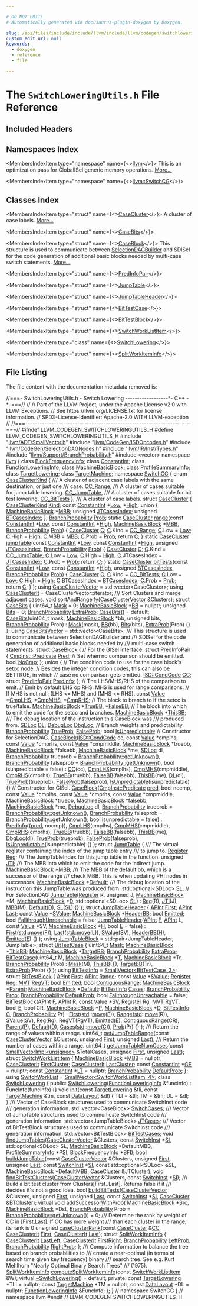 ```yaml
---

# DO NOT EDIT!
# Automatically generated via docusaurus-plugin-doxygen by Doxygen.

slug: /api/files/include/include/llvm/include/llvm/codegen/switchloweringutils-h
custom_edit_url: null
keywords:
  - doxygen
  - reference
  - file

---
```





# The `SwitchLoweringUtils.h` File Reference

<DoxygenPage pluginConfig={pluginConfig}>



## Included Headers

<IncludesList>
<IncludesListItem
  filePath="llvm/ADT/SmallVector.h"
  permalink="/docs/api/files/include/include/llvm/include/llvm/adt/smallvector-h"
  isLocal="true" />
<IncludesListItem
  filePath="llvm/CodeGen/ISDOpcodes.h"
  permalink="/docs/api/files/include/include/llvm/include/llvm/codegen/isdopcodes-h"
  isLocal="true" />
<IncludesListItem
  filePath="llvm/CodeGen/SelectionDAGNodes.h"
  permalink="/docs/api/files/include/include/llvm/include/llvm/codegen/selectiondagnodes-h"
  isLocal="true" />
<IncludesListItem
  filePath="llvm/IR/InstrTypes.h"
  permalink="/docs/api/files/include/include/llvm/include/llvm/ir/instrtypes-h"
  isLocal="true" />
<IncludesListItem
  filePath="llvm/Support/BranchProbability.h"
  permalink="/docs/api/files/include/include/llvm/include/llvm/support/branchprobability-h"
  isLocal="true" />
<IncludesListItem
  filePath="vector"
  permalink=""
  isLocal="false" />
</IncludesList>

## Namespaces Index

<MembersIndex>

<MembersIndexItem
  type="namespace"
  name={<><a href="/docs/api/namespaces/llvm">llvm</a></>}>
This is an optimization pass for GlobalISel generic memory operations. <a href="/docs/api/namespaces/llvm/#details">More...</a>
</MembersIndexItem>

<MembersIndexItem
  type="namespace"
  name={<><a href="/docs/api/namespaces/llvm/switchcg">llvm::SwitchCG</a></>}>
</MembersIndexItem>

</MembersIndex>

## Classes Index

<MembersIndex>

<MembersIndexItem
  type="struct"
  name={<><a href="/docs/api/structs/llvm/switchcg/casecluster">CaseCluster</a></>}>
A cluster of case labels. <a href="/docs/api/structs/llvm/switchcg/casecluster/#details">More...</a>
</MembersIndexItem>

<MembersIndexItem
  type="struct"
  name={<><a href="/docs/api/structs/llvm/switchcg/casebits">CaseBits</a></>}>
</MembersIndexItem>

<MembersIndexItem
  type="struct"
  name={<><a href="/docs/api/structs/llvm/switchcg/caseblock">CaseBlock</a></>}>
This structure is used to communicate between <a href="/docs/api/classes/llvm/selectiondagbuilder">SelectionDAGBuilder</a> and SDISel for the code generation of additional basic blocks needed by multi-case switch statements. <a href="/docs/api/structs/llvm/switchcg/caseblock/#details">More...</a>
</MembersIndexItem>

<MembersIndexItem
  type="struct"
  name={<><a href="/docs/api/structs/llvm/switchcg/caseblock/predinfopair">PredInfoPair</a></>}>
</MembersIndexItem>

<MembersIndexItem
  type="struct"
  name={<><a href="/docs/api/structs/llvm/switchcg/jumptable">JumpTable</a></>}>
</MembersIndexItem>

<MembersIndexItem
  type="struct"
  name={<><a href="/docs/api/structs/llvm/switchcg/jumptableheader">JumpTableHeader</a></>}>
</MembersIndexItem>

<MembersIndexItem
  type="struct"
  name={<><a href="/docs/api/structs/llvm/switchcg/bittestcase">BitTestCase</a></>}>
</MembersIndexItem>

<MembersIndexItem
  type="struct"
  name={<><a href="/docs/api/structs/llvm/switchcg/bittestblock">BitTestBlock</a></>}>
</MembersIndexItem>

<MembersIndexItem
  type="struct"
  name={<><a href="/docs/api/structs/llvm/switchcg/switchworklistitem">SwitchWorkListItem</a></>}>
</MembersIndexItem>

<MembersIndexItem
  type="class"
  name={<><a href="/docs/api/classes/llvm/switchcg/switchlowering">SwitchLowering</a></>}>
</MembersIndexItem>

<MembersIndexItem
  type="struct"
  name={<><a href="/docs/api/structs/llvm/switchcg/switchlowering/splitworkiteminfo">SplitWorkItemInfo</a></>}>
</MembersIndexItem>

</MembersIndex>


## File Listing

The file content with the documentation metadata removed is:

<ProgramListing>

<Link id="l00001" /><CodeLine lineNumber="1"><Highlight kind="comment">//===- SwitchLoweringUtils.h - Switch Lowering ------------------&#42;- C++ -&#42;-===//</Highlight><Highlight kind="normal"></Highlight></CodeLine>
<Link id="l00002" /><CodeLine lineNumber="2"><Highlight kind="normal"></Highlight><Highlight kind="comment">//</Highlight><Highlight kind="normal"></Highlight></CodeLine>
<Link id="l00003" /><CodeLine lineNumber="3"><Highlight kind="normal"></Highlight><Highlight kind="comment">// Part of the LLVM Project, under the Apache License v2.0 with LLVM Exceptions.</Highlight><Highlight kind="normal"></Highlight></CodeLine>
<Link id="l00004" /><CodeLine lineNumber="4"><Highlight kind="normal"></Highlight><Highlight kind="comment">// See https://llvm.org/LICENSE.txt for license information.</Highlight><Highlight kind="normal"></Highlight></CodeLine>
<Link id="l00005" /><CodeLine lineNumber="5"><Highlight kind="normal"></Highlight><Highlight kind="comment">// SPDX-License-Identifier: Apache-2.0 WITH LLVM-exception</Highlight><Highlight kind="normal"></Highlight></CodeLine>
<Link id="l00006" /><CodeLine lineNumber="6"><Highlight kind="normal"></Highlight><Highlight kind="comment">//</Highlight><Highlight kind="normal"></Highlight></CodeLine>
<Link id="l00007" /><CodeLine lineNumber="7"><Highlight kind="normal"></Highlight><Highlight kind="comment">//===----------------------------------------------------------------------===//</Highlight><Highlight kind="normal"></Highlight></CodeLine>
<Link id="l00008" /><CodeLine lineNumber="8"><Highlight kind="normal"></Highlight></CodeLine>
<Link id="l00009" /><CodeLine lineNumber="9"><Highlight kind="normal"></Highlight><Highlight kind="preprocessor">#ifndef LLVM&#95;CODEGEN&#95;SWITCHLOWERINGUTILS&#95;H</Highlight><Highlight kind="normal"></Highlight></CodeLine>
<Link id="l00010" /><CodeLine lineNumber="10"><Highlight kind="normal"></Highlight><Highlight kind="preprocessor">#define LLVM&#95;CODEGEN&#95;SWITCHLOWERINGUTILS&#95;H</Highlight><Highlight kind="normal"></Highlight></CodeLine>
<Link id="l00011" /><CodeLine lineNumber="11"><Highlight kind="normal"></Highlight></CodeLine>
<Link id="l00012" /><CodeLine lineNumber="12"><Highlight kind="normal"></Highlight><Highlight kind="preprocessor">#include &quot;<a href="/docs/api/files/include/include/llvm/include/llvm/adt/smallvector-h">llvm/ADT/SmallVector.h</a>&quot;</Highlight><Highlight kind="normal"></Highlight></CodeLine>
<Link id="l00013" /><CodeLine lineNumber="13"><Highlight kind="normal"></Highlight><Highlight kind="preprocessor">#include &quot;<a href="/docs/api/files/include/include/llvm/include/llvm/codegen/isdopcodes-h">llvm/CodeGen/ISDOpcodes.h</a>&quot;</Highlight><Highlight kind="normal"></Highlight></CodeLine>
<Link id="l00014" /><CodeLine lineNumber="14"><Highlight kind="normal"></Highlight><Highlight kind="preprocessor">#include &quot;<a href="/docs/api/files/include/include/llvm/include/llvm/codegen/selectiondagnodes-h">llvm/CodeGen/SelectionDAGNodes.h</a>&quot;</Highlight><Highlight kind="normal"></Highlight></CodeLine>
<Link id="l00015" /><CodeLine lineNumber="15"><Highlight kind="normal"></Highlight><Highlight kind="preprocessor">#include &quot;<a href="/docs/api/files/include/include/llvm/include/llvm/ir/instrtypes-h">llvm/IR/InstrTypes.h</a>&quot;</Highlight><Highlight kind="normal"></Highlight></CodeLine>
<Link id="l00016" /><CodeLine lineNumber="16"><Highlight kind="normal"></Highlight><Highlight kind="preprocessor">#include &quot;<a href="/docs/api/files/include/include/llvm/include/llvm/support/branchprobability-h">llvm/Support/BranchProbability.h</a>&quot;</Highlight><Highlight kind="normal"></Highlight></CodeLine>
<Link id="l00017" /><CodeLine lineNumber="17"><Highlight kind="normal"></Highlight><Highlight kind="preprocessor">#include &lt;vector&gt;</Highlight><Highlight kind="normal"></Highlight></CodeLine>
<Link id="l00018" /><CodeLine lineNumber="18"><Highlight kind="normal"></Highlight></CodeLine>
<Link id="l00019" /><CodeLine lineNumber="19"><Highlight kind="normal"></Highlight><Highlight kind="keyword">namespace </Highlight><Highlight kind="normal"><a href="/docs/api/namespaces/llvm">llvm</a> &#123;</Highlight></CodeLine>
<Link id="l00020" /><CodeLine lineNumber="20"><Highlight kind="normal"></Highlight></CodeLine>
<Link id="l00021" /><CodeLine lineNumber="21"><Highlight kind="normal"></Highlight><Highlight kind="keyword">class </Highlight><Highlight kind="normal"><a href="/docs/api/classes/llvm/blockfrequencyinfo">BlockFrequencyInfo</a>;</Highlight></CodeLine>
<Link id="l00022" /><CodeLine lineNumber="22"><Highlight kind="normal"></Highlight><Highlight kind="keyword">class </Highlight><Highlight kind="normal"><a href="/docs/api/classes/llvm/constantint">ConstantInt</a>;</Highlight></CodeLine>
<Link id="l00023" /><CodeLine lineNumber="23"><Highlight kind="normal"></Highlight><Highlight kind="keyword">class </Highlight><Highlight kind="normal"><a href="/docs/api/classes/llvm/functionloweringinfo">FunctionLoweringInfo</a>;</Highlight></CodeLine>
<Link id="l00024" /><CodeLine lineNumber="24"><Highlight kind="normal"></Highlight><Highlight kind="keyword">class </Highlight><Highlight kind="normal"><a href="/docs/api/classes/llvm/machinebasicblock">MachineBasicBlock</a>;</Highlight></CodeLine>
<Link id="l00025" /><CodeLine lineNumber="25"><Highlight kind="normal"></Highlight><Highlight kind="keyword">class </Highlight><Highlight kind="normal"><a href="/docs/api/classes/llvm/profilesummaryinfo">ProfileSummaryInfo</a>;</Highlight></CodeLine>
<Link id="l00026" /><CodeLine lineNumber="26"><Highlight kind="normal"></Highlight><Highlight kind="keyword">class </Highlight><Highlight kind="normal"><a href="/docs/api/classes/llvm/targetlowering">TargetLowering</a>;</Highlight></CodeLine>
<Link id="l00027" /><CodeLine lineNumber="27"><Highlight kind="normal"></Highlight><Highlight kind="keyword">class </Highlight><Highlight kind="normal"><a href="/docs/api/classes/llvm/targetmachine">TargetMachine</a>;</Highlight></CodeLine>
<Link id="l00028" /><CodeLine lineNumber="28"><Highlight kind="normal"></Highlight></CodeLine>
<Link id="l00029" /><CodeLine lineNumber="29" lineLink="/docs/api/namespaces/llvm/switchcg"><Highlight kind="normal"></Highlight><Highlight kind="keyword">namespace </Highlight><Highlight kind="normal"><a href="/docs/api/namespaces/llvm/switchcg">SwitchCG</a> &#123;</Highlight></CodeLine>
<Link id="l00030" /><CodeLine lineNumber="30"><Highlight kind="normal"></Highlight></CodeLine>
<Link id="l00031" /><CodeLine lineNumber="31" lineLink="/docs/api/namespaces/llvm/switchcg/#af4eb499895466e3a26f105b4c11d20da"><Highlight kind="normal"></Highlight><Highlight kind="keyword">enum</Highlight><Highlight kind="normal"> <a href="/docs/api/namespaces/llvm/switchcg/#af4eb499895466e3a26f105b4c11d20da">CaseClusterKind</a> &#123;</Highlight><Highlight kind="comment"></Highlight></CodeLine>
<Link id="l00032" /><CodeLine lineNumber="32"><Highlight kind="comment">  /// A cluster of adjacent case labels with the same destination, or just one</Highlight></CodeLine>
<Link id="l00033" /><CodeLine lineNumber="33"><Highlight kind="comment">  /// case.</Highlight><Highlight kind="normal"></Highlight></CodeLine>
<Link id="l00034" /><CodeLine lineNumber="34" lineLink="/docs/api/namespaces/llvm/switchcg/#af4eb499895466e3a26f105b4c11d20daa5e6475cb2937c0cc4aabbaa8c2aac459"><Highlight kind="normal">  <a href="/docs/api/namespaces/llvm/switchcg/#af4eb499895466e3a26f105b4c11d20daa5e6475cb2937c0cc4aabbaa8c2aac459">CC&#95;Range</a>,</Highlight><Highlight kind="comment"></Highlight></CodeLine>
<Link id="l00035" /><CodeLine lineNumber="35"><Highlight kind="comment">  /// A cluster of cases suitable for jump table lowering.</Highlight><Highlight kind="normal"></Highlight></CodeLine>
<Link id="l00036" /><CodeLine lineNumber="36" lineLink="/docs/api/namespaces/llvm/switchcg/#af4eb499895466e3a26f105b4c11d20daa8618d970d3b70f103de8d0eab7e6a5eb"><Highlight kind="normal">  <a href="/docs/api/namespaces/llvm/switchcg/#af4eb499895466e3a26f105b4c11d20daa8618d970d3b70f103de8d0eab7e6a5eb">CC&#95;JumpTable</a>,</Highlight><Highlight kind="comment"></Highlight></CodeLine>
<Link id="l00037" /><CodeLine lineNumber="37"><Highlight kind="comment">  /// A cluster of cases suitable for bit test lowering.</Highlight><Highlight kind="normal"></Highlight></CodeLine>
<Link id="l00038" /><CodeLine lineNumber="38" lineLink="/docs/api/namespaces/llvm/switchcg/#af4eb499895466e3a26f105b4c11d20daab3398550375bca11fe3e11d0c454e382"><Highlight kind="normal">  <a href="/docs/api/namespaces/llvm/switchcg/#af4eb499895466e3a26f105b4c11d20daab3398550375bca11fe3e11d0c454e382">CC&#95;BitTests</a></Highlight></CodeLine>
<Link id="l00039" /><CodeLine lineNumber="39"><Highlight kind="normal">&#125;;</Highlight></CodeLine>
<Link id="l00040" /><CodeLine lineNumber="40"><Highlight kind="normal"></Highlight><Highlight kind="comment"></Highlight></CodeLine>
<Link id="l00041" /><CodeLine lineNumber="41"><Highlight kind="comment">/// A cluster of case labels.</Highlight><Highlight kind="normal"></Highlight></CodeLine>
<Link id="l00042" /><CodeLine lineNumber="42" lineLink="/docs/api/structs/llvm/switchcg/casecluster"><Highlight kind="normal"></Highlight><Highlight kind="keyword">struct </Highlight><Highlight kind="normal"><a href="/docs/api/structs/llvm/switchcg/casecluster">CaseCluster</a> &#123;</Highlight></CodeLine>
<Link id="l00043" /><CodeLine lineNumber="43" lineLink="/docs/api/structs/llvm/switchcg/casecluster/#a0f93f8291cccbfaac0af09c841026178"><Highlight kind="normal">  <a href="/docs/api/namespaces/llvm/switchcg/#af4eb499895466e3a26f105b4c11d20da">CaseClusterKind</a> <a href="/docs/api/structs/llvm/switchcg/casecluster/#a0f93f8291cccbfaac0af09c841026178">Kind</a>;</Highlight></CodeLine>
<Link id="l00044" /><CodeLine lineNumber="44" lineLink="/docs/api/structs/llvm/switchcg/casecluster/#a065919ff4d285a648cffb85cfad49421"><Highlight kind="normal">  </Highlight><Highlight kind="keyword">const</Highlight><Highlight kind="normal"> <a href="/docs/api/classes/llvm/constantint">ConstantInt</a> &#42;<a href="/docs/api/structs/llvm/switchcg/casecluster/#a9149913738ab8f2bda53815976574194">Low</a>, &#42;<a href="/docs/api/structs/llvm/switchcg/casecluster/#a065919ff4d285a648cffb85cfad49421">High</a>;</Highlight></CodeLine>
<Link id="l00045" /><CodeLine lineNumber="45"><Highlight kind="normal">  </Highlight><Highlight kind="keyword">union </Highlight><Highlight kind="normal">&#123;</Highlight></CodeLine>
<Link id="l00046" /><CodeLine lineNumber="46" lineLink="/docs/api/structs/llvm/switchcg/casecluster/#ad04d7316adcda065969204ba0dafcefc"><Highlight kind="normal">    <a href="/docs/api/classes/llvm/machinebasicblock">MachineBasicBlock</a> &#42;<a href="/docs/api/structs/llvm/switchcg/casecluster/#ad04d7316adcda065969204ba0dafcefc">MBB</a>;</Highlight></CodeLine>
<Link id="l00047" /><CodeLine lineNumber="47" lineLink="/docs/api/structs/llvm/switchcg/casecluster/#adf8e59dbb4a6ee4250705f2d6d038198"><Highlight kind="normal">    </Highlight><Highlight kind="keywordtype">unsigned</Highlight><Highlight kind="normal"> <a href="/docs/api/structs/llvm/switchcg/casecluster/#adf8e59dbb4a6ee4250705f2d6d038198">JTCasesIndex</a>;</Highlight></CodeLine>
<Link id="l00048" /><CodeLine lineNumber="48" lineLink="/docs/api/structs/llvm/switchcg/casecluster/#a7bca3d323709da65c039edabe72c218e"><Highlight kind="normal">    </Highlight><Highlight kind="keywordtype">unsigned</Highlight><Highlight kind="normal"> <a href="/docs/api/structs/llvm/switchcg/casecluster/#a7bca3d323709da65c039edabe72c218e">BTCasesIndex</a>;</Highlight></CodeLine>
<Link id="l00049" /><CodeLine lineNumber="49"><Highlight kind="normal">  &#125;;</Highlight></CodeLine>
<Link id="l00050" /><CodeLine lineNumber="50" lineLink="/docs/api/structs/llvm/switchcg/casecluster/#a1512f7779598def512883389a485270c"><Highlight kind="normal">  <a href="/docs/api/classes/llvm/branchprobability">BranchProbability</a> <a href="/docs/api/structs/llvm/switchcg/casecluster/#a1512f7779598def512883389a485270c">Prob</a>;</Highlight></CodeLine>
<Link id="l00051" /><CodeLine lineNumber="51"><Highlight kind="normal"></Highlight></CodeLine>
<Link id="l00052" /><CodeLine lineNumber="52" lineLink="/docs/api/structs/llvm/switchcg/casecluster/#a5cd5cdff1df46742a7d1c12136f116fd"><Highlight kind="normal">  </Highlight><Highlight kind="keyword">static</Highlight><Highlight kind="normal"> <a href="/docs/api/structs/llvm/switchcg/casecluster">CaseCluster</a> <a href="/docs/api/structs/llvm/switchcg/casecluster/#a5cd5cdff1df46742a7d1c12136f116fd">range</a>(</Highlight><Highlight kind="keyword">const</Highlight><Highlight kind="normal"> <a href="/docs/api/classes/llvm/constantint">ConstantInt</a> &#42;<a href="/docs/api/structs/llvm/switchcg/casecluster/#a9149913738ab8f2bda53815976574194">Low</a>, </Highlight><Highlight kind="keyword">const</Highlight><Highlight kind="normal"> <a href="/docs/api/classes/llvm/constantint">ConstantInt</a> &#42;<a href="/docs/api/structs/llvm/switchcg/casecluster/#a065919ff4d285a648cffb85cfad49421">High</a>,</Highlight></CodeLine>
<Link id="l00053" /><CodeLine lineNumber="53"><Highlight kind="normal">                           <a href="/docs/api/classes/llvm/machinebasicblock">MachineBasicBlock</a> &#42;<a href="/docs/api/structs/llvm/switchcg/casecluster/#ad04d7316adcda065969204ba0dafcefc">MBB</a>, <a href="/docs/api/classes/llvm/branchprobability">BranchProbability</a> <a href="/docs/api/structs/llvm/switchcg/casecluster/#a1512f7779598def512883389a485270c">Prob</a>) &#123;</Highlight></CodeLine>
<Link id="l00054" /><CodeLine lineNumber="54"><Highlight kind="normal">    <a href="/docs/api/structs/llvm/switchcg/casecluster">CaseCluster</a> <a href="/docs/api/namespaces/llvm/callingconv/#ac6aa1387c4375260e2468eb5a77fdb4cafd841a49aec1539bc88abc8ff9e170fb">C</a>;</Highlight></CodeLine>
<Link id="l00055" /><CodeLine lineNumber="55"><Highlight kind="normal">    <a href="/docs/api/namespaces/llvm/callingconv/#ac6aa1387c4375260e2468eb5a77fdb4cafd841a49aec1539bc88abc8ff9e170fb">C</a>.Kind = <a href="/docs/api/namespaces/llvm/switchcg/#af4eb499895466e3a26f105b4c11d20daa5e6475cb2937c0cc4aabbaa8c2aac459">CC&#95;Range</a>;</Highlight></CodeLine>
<Link id="l00056" /><CodeLine lineNumber="56"><Highlight kind="normal">    <a href="/docs/api/namespaces/llvm/callingconv/#ac6aa1387c4375260e2468eb5a77fdb4cafd841a49aec1539bc88abc8ff9e170fb">C</a>.Low = <a href="/docs/api/structs/llvm/switchcg/casecluster/#a9149913738ab8f2bda53815976574194">Low</a>;</Highlight></CodeLine>
<Link id="l00057" /><CodeLine lineNumber="57"><Highlight kind="normal">    <a href="/docs/api/namespaces/llvm/callingconv/#ac6aa1387c4375260e2468eb5a77fdb4cafd841a49aec1539bc88abc8ff9e170fb">C</a>.High = <a href="/docs/api/structs/llvm/switchcg/casecluster/#a065919ff4d285a648cffb85cfad49421">High</a>;</Highlight></CodeLine>
<Link id="l00058" /><CodeLine lineNumber="58"><Highlight kind="normal">    <a href="/docs/api/namespaces/llvm/callingconv/#ac6aa1387c4375260e2468eb5a77fdb4cafd841a49aec1539bc88abc8ff9e170fb">C</a>.MBB = <a href="/docs/api/structs/llvm/switchcg/casecluster/#ad04d7316adcda065969204ba0dafcefc">MBB</a>;</Highlight></CodeLine>
<Link id="l00059" /><CodeLine lineNumber="59"><Highlight kind="normal">    <a href="/docs/api/namespaces/llvm/callingconv/#ac6aa1387c4375260e2468eb5a77fdb4cafd841a49aec1539bc88abc8ff9e170fb">C</a>.Prob = <a href="/docs/api/structs/llvm/switchcg/casecluster/#a1512f7779598def512883389a485270c">Prob</a>;</Highlight></CodeLine>
<Link id="l00060" /><CodeLine lineNumber="60"><Highlight kind="normal">    </Highlight><Highlight kind="keywordflow">return</Highlight><Highlight kind="normal"> <a href="/docs/api/namespaces/llvm/callingconv/#ac6aa1387c4375260e2468eb5a77fdb4cafd841a49aec1539bc88abc8ff9e170fb">C</a>;</Highlight></CodeLine>
<Link id="l00061" /><CodeLine lineNumber="61"><Highlight kind="normal">  &#125;</Highlight></CodeLine>
<Link id="l00062" /><CodeLine lineNumber="62"><Highlight kind="normal"></Highlight></CodeLine>
<Link id="l00063" /><CodeLine lineNumber="63" lineLink="/docs/api/structs/llvm/switchcg/casecluster/#a7c12a1bbc0e27cc6e267de5a551aa4c9"><Highlight kind="normal">  </Highlight><Highlight kind="keyword">static</Highlight><Highlight kind="normal"> <a href="/docs/api/structs/llvm/switchcg/casecluster">CaseCluster</a> <a href="/docs/api/structs/llvm/switchcg/casecluster/#a7c12a1bbc0e27cc6e267de5a551aa4c9">jumpTable</a>(</Highlight><Highlight kind="keyword">const</Highlight><Highlight kind="normal"> <a href="/docs/api/classes/llvm/constantint">ConstantInt</a> &#42;<a href="/docs/api/structs/llvm/switchcg/casecluster/#a9149913738ab8f2bda53815976574194">Low</a>, </Highlight><Highlight kind="keyword">const</Highlight><Highlight kind="normal"> <a href="/docs/api/classes/llvm/constantint">ConstantInt</a> &#42;<a href="/docs/api/structs/llvm/switchcg/casecluster/#a065919ff4d285a648cffb85cfad49421">High</a>,</Highlight></CodeLine>
<Link id="l00064" /><CodeLine lineNumber="64"><Highlight kind="normal">                               </Highlight><Highlight kind="keywordtype">unsigned</Highlight><Highlight kind="normal"> <a href="/docs/api/structs/llvm/switchcg/casecluster/#adf8e59dbb4a6ee4250705f2d6d038198">JTCasesIndex</a>, <a href="/docs/api/classes/llvm/branchprobability">BranchProbability</a> <a href="/docs/api/structs/llvm/switchcg/casecluster/#a1512f7779598def512883389a485270c">Prob</a>) &#123;</Highlight></CodeLine>
<Link id="l00065" /><CodeLine lineNumber="65"><Highlight kind="normal">    <a href="/docs/api/structs/llvm/switchcg/casecluster">CaseCluster</a> <a href="/docs/api/namespaces/llvm/callingconv/#ac6aa1387c4375260e2468eb5a77fdb4cafd841a49aec1539bc88abc8ff9e170fb">C</a>;</Highlight></CodeLine>
<Link id="l00066" /><CodeLine lineNumber="66"><Highlight kind="normal">    <a href="/docs/api/namespaces/llvm/callingconv/#ac6aa1387c4375260e2468eb5a77fdb4cafd841a49aec1539bc88abc8ff9e170fb">C</a>.Kind = <a href="/docs/api/namespaces/llvm/switchcg/#af4eb499895466e3a26f105b4c11d20daa8618d970d3b70f103de8d0eab7e6a5eb">CC&#95;JumpTable</a>;</Highlight></CodeLine>
<Link id="l00067" /><CodeLine lineNumber="67"><Highlight kind="normal">    <a href="/docs/api/namespaces/llvm/callingconv/#ac6aa1387c4375260e2468eb5a77fdb4cafd841a49aec1539bc88abc8ff9e170fb">C</a>.Low = <a href="/docs/api/structs/llvm/switchcg/casecluster/#a9149913738ab8f2bda53815976574194">Low</a>;</Highlight></CodeLine>
<Link id="l00068" /><CodeLine lineNumber="68"><Highlight kind="normal">    <a href="/docs/api/namespaces/llvm/callingconv/#ac6aa1387c4375260e2468eb5a77fdb4cafd841a49aec1539bc88abc8ff9e170fb">C</a>.High = <a href="/docs/api/structs/llvm/switchcg/casecluster/#a065919ff4d285a648cffb85cfad49421">High</a>;</Highlight></CodeLine>
<Link id="l00069" /><CodeLine lineNumber="69"><Highlight kind="normal">    <a href="/docs/api/namespaces/llvm/callingconv/#ac6aa1387c4375260e2468eb5a77fdb4cafd841a49aec1539bc88abc8ff9e170fb">C</a>.JTCasesIndex = <a href="/docs/api/structs/llvm/switchcg/casecluster/#adf8e59dbb4a6ee4250705f2d6d038198">JTCasesIndex</a>;</Highlight></CodeLine>
<Link id="l00070" /><CodeLine lineNumber="70"><Highlight kind="normal">    <a href="/docs/api/namespaces/llvm/callingconv/#ac6aa1387c4375260e2468eb5a77fdb4cafd841a49aec1539bc88abc8ff9e170fb">C</a>.Prob = <a href="/docs/api/structs/llvm/switchcg/casecluster/#a1512f7779598def512883389a485270c">Prob</a>;</Highlight></CodeLine>
<Link id="l00071" /><CodeLine lineNumber="71"><Highlight kind="normal">    </Highlight><Highlight kind="keywordflow">return</Highlight><Highlight kind="normal"> <a href="/docs/api/namespaces/llvm/callingconv/#ac6aa1387c4375260e2468eb5a77fdb4cafd841a49aec1539bc88abc8ff9e170fb">C</a>;</Highlight></CodeLine>
<Link id="l00072" /><CodeLine lineNumber="72"><Highlight kind="normal">  &#125;</Highlight></CodeLine>
<Link id="l00073" /><CodeLine lineNumber="73"><Highlight kind="normal"></Highlight></CodeLine>
<Link id="l00074" /><CodeLine lineNumber="74" lineLink="/docs/api/structs/llvm/switchcg/casecluster/#af136623e6876cb81bf58483924ba9695"><Highlight kind="normal">  </Highlight><Highlight kind="keyword">static</Highlight><Highlight kind="normal"> <a href="/docs/api/structs/llvm/switchcg/casecluster">CaseCluster</a> <a href="/docs/api/structs/llvm/switchcg/casecluster/#af136623e6876cb81bf58483924ba9695">bitTests</a>(</Highlight><Highlight kind="keyword">const</Highlight><Highlight kind="normal"> <a href="/docs/api/classes/llvm/constantint">ConstantInt</a> &#42;<a href="/docs/api/structs/llvm/switchcg/casecluster/#a9149913738ab8f2bda53815976574194">Low</a>, </Highlight><Highlight kind="keyword">const</Highlight><Highlight kind="normal"> <a href="/docs/api/classes/llvm/constantint">ConstantInt</a> &#42;<a href="/docs/api/structs/llvm/switchcg/casecluster/#a065919ff4d285a648cffb85cfad49421">High</a>,</Highlight></CodeLine>
<Link id="l00075" /><CodeLine lineNumber="75"><Highlight kind="normal">                              </Highlight><Highlight kind="keywordtype">unsigned</Highlight><Highlight kind="normal"> <a href="/docs/api/structs/llvm/switchcg/casecluster/#a7bca3d323709da65c039edabe72c218e">BTCasesIndex</a>, <a href="/docs/api/classes/llvm/branchprobability">BranchProbability</a> <a href="/docs/api/structs/llvm/switchcg/casecluster/#a1512f7779598def512883389a485270c">Prob</a>) &#123;</Highlight></CodeLine>
<Link id="l00076" /><CodeLine lineNumber="76"><Highlight kind="normal">    <a href="/docs/api/structs/llvm/switchcg/casecluster">CaseCluster</a> <a href="/docs/api/namespaces/llvm/callingconv/#ac6aa1387c4375260e2468eb5a77fdb4cafd841a49aec1539bc88abc8ff9e170fb">C</a>;</Highlight></CodeLine>
<Link id="l00077" /><CodeLine lineNumber="77"><Highlight kind="normal">    <a href="/docs/api/namespaces/llvm/callingconv/#ac6aa1387c4375260e2468eb5a77fdb4cafd841a49aec1539bc88abc8ff9e170fb">C</a>.Kind = <a href="/docs/api/namespaces/llvm/switchcg/#af4eb499895466e3a26f105b4c11d20daab3398550375bca11fe3e11d0c454e382">CC&#95;BitTests</a>;</Highlight></CodeLine>
<Link id="l00078" /><CodeLine lineNumber="78"><Highlight kind="normal">    <a href="/docs/api/namespaces/llvm/callingconv/#ac6aa1387c4375260e2468eb5a77fdb4cafd841a49aec1539bc88abc8ff9e170fb">C</a>.Low = <a href="/docs/api/structs/llvm/switchcg/casecluster/#a9149913738ab8f2bda53815976574194">Low</a>;</Highlight></CodeLine>
<Link id="l00079" /><CodeLine lineNumber="79"><Highlight kind="normal">    <a href="/docs/api/namespaces/llvm/callingconv/#ac6aa1387c4375260e2468eb5a77fdb4cafd841a49aec1539bc88abc8ff9e170fb">C</a>.High = <a href="/docs/api/structs/llvm/switchcg/casecluster/#a065919ff4d285a648cffb85cfad49421">High</a>;</Highlight></CodeLine>
<Link id="l00080" /><CodeLine lineNumber="80"><Highlight kind="normal">    <a href="/docs/api/namespaces/llvm/callingconv/#ac6aa1387c4375260e2468eb5a77fdb4cafd841a49aec1539bc88abc8ff9e170fb">C</a>.BTCasesIndex = <a href="/docs/api/structs/llvm/switchcg/casecluster/#a7bca3d323709da65c039edabe72c218e">BTCasesIndex</a>;</Highlight></CodeLine>
<Link id="l00081" /><CodeLine lineNumber="81"><Highlight kind="normal">    <a href="/docs/api/namespaces/llvm/callingconv/#ac6aa1387c4375260e2468eb5a77fdb4cafd841a49aec1539bc88abc8ff9e170fb">C</a>.Prob = <a href="/docs/api/structs/llvm/switchcg/casecluster/#a1512f7779598def512883389a485270c">Prob</a>;</Highlight></CodeLine>
<Link id="l00082" /><CodeLine lineNumber="82"><Highlight kind="normal">    </Highlight><Highlight kind="keywordflow">return</Highlight><Highlight kind="normal"> <a href="/docs/api/namespaces/llvm/callingconv/#ac6aa1387c4375260e2468eb5a77fdb4cafd841a49aec1539bc88abc8ff9e170fb">C</a>;</Highlight></CodeLine>
<Link id="l00083" /><CodeLine lineNumber="83"><Highlight kind="normal">  &#125;</Highlight></CodeLine>
<Link id="l00084" /><CodeLine lineNumber="84"><Highlight kind="normal">&#125;;</Highlight></CodeLine>
<Link id="l00085" /><CodeLine lineNumber="85"><Highlight kind="normal"></Highlight></CodeLine>
<Link id="l00086" /><CodeLine lineNumber="86" lineLink="/docs/api/namespaces/llvm/switchcg/#a79baa30810b267c49d14b070a5a99110"><Highlight kind="normal"></Highlight><Highlight kind="keyword">using </Highlight><Highlight kind="normal"><a href="/docs/api/namespaces/llvm/switchcg/#a79baa30810b267c49d14b070a5a99110">CaseClusterVector</a> = std::vector&lt;CaseCluster&gt;;</Highlight></CodeLine>
<Link id="l00087" /><CodeLine lineNumber="87" lineLink="/docs/api/namespaces/llvm/switchcg/#afb58db00e426c2a6c09111c7cea5a743"><Highlight kind="normal"></Highlight><Highlight kind="keyword">using </Highlight><Highlight kind="normal"><a href="/docs/api/namespaces/llvm/switchcg/#afb58db00e426c2a6c09111c7cea5a743">CaseClusterIt</a> = CaseClusterVector::iterator;</Highlight></CodeLine>
<Link id="l00088" /><CodeLine lineNumber="88"><Highlight kind="normal"></Highlight><Highlight kind="comment"></Highlight></CodeLine>
<Link id="l00089" /><CodeLine lineNumber="89"><Highlight kind="comment">/// Sort Clusters and merge adjacent cases.</Highlight><Highlight kind="normal"></Highlight></CodeLine>
<Link id="l00090" /><CodeLine lineNumber="90"><Highlight kind="normal"></Highlight><Highlight kind="keywordtype">void</Highlight><Highlight kind="normal"> <a href="/docs/api/namespaces/llvm/switchcg/#a770339f0c1b1f2c1328c48f1f4291dfa">sortAndRangeify</a>(<a href="/docs/api/namespaces/llvm/switchcg/#a79baa30810b267c49d14b070a5a99110">CaseClusterVector</a> &amp;Clusters);</Highlight></CodeLine>
<Link id="l00091" /><CodeLine lineNumber="91"><Highlight kind="normal"></Highlight></CodeLine>
<Link id="l00092" /><CodeLine lineNumber="92" lineLink="/docs/api/structs/llvm/switchcg/casebits"><Highlight kind="normal"></Highlight><Highlight kind="keyword">struct </Highlight><Highlight kind="normal"><a href="/docs/api/structs/llvm/switchcg/casebits/#a7c1c76ee717115363a168eabfccbf821">CaseBits</a> &#123;</Highlight></CodeLine>
<Link id="l00093" /><CodeLine lineNumber="93" lineLink="/docs/api/structs/llvm/switchcg/casebits/#a417ce45122cef3bf2f5a38076590a650"><Highlight kind="normal">  uint64&#95;t <a href="/docs/api/structs/llvm/switchcg/casebits/#a417ce45122cef3bf2f5a38076590a650">Mask</a> = 0;</Highlight></CodeLine>
<Link id="l00094" /><CodeLine lineNumber="94" lineLink="/docs/api/structs/llvm/switchcg/casebits/#a684f1bb477cb8f37a19523518a52aa03"><Highlight kind="normal">  <a href="/docs/api/classes/llvm/machinebasicblock">MachineBasicBlock</a> &#42;<a href="/docs/api/structs/llvm/switchcg/casebits/#a684f1bb477cb8f37a19523518a52aa03">BB</a> = </Highlight><Highlight kind="keyword">nullptr</Highlight><Highlight kind="normal">;</Highlight></CodeLine>
<Link id="l00095" /><CodeLine lineNumber="95" lineLink="/docs/api/structs/llvm/switchcg/casebits/#aa020a40bff8b253b6ea6e481105a38fe"><Highlight kind="normal">  </Highlight><Highlight kind="keywordtype">unsigned</Highlight><Highlight kind="normal"> <a href="/docs/api/structs/llvm/switchcg/casebits/#aa020a40bff8b253b6ea6e481105a38fe">Bits</a> = 0;</Highlight></CodeLine>
<Link id="l00096" /><CodeLine lineNumber="96" lineLink="/docs/api/structs/llvm/switchcg/casebits/#aefa39b697623aa50b628c932356b223d"><Highlight kind="normal">  <a href="/docs/api/classes/llvm/branchprobability">BranchProbability</a> <a href="/docs/api/structs/llvm/switchcg/casebits/#aefa39b697623aa50b628c932356b223d">ExtraProb</a>;</Highlight></CodeLine>
<Link id="l00097" /><CodeLine lineNumber="97"><Highlight kind="normal"></Highlight></CodeLine>
<Link id="l00098" /><CodeLine lineNumber="98" lineLink="/docs/api/structs/llvm/switchcg/casebits/#a7c1c76ee717115363a168eabfccbf821"><Highlight kind="normal">  <a href="/docs/api/structs/llvm/switchcg/casebits/#a7c1c76ee717115363a168eabfccbf821">CaseBits</a>() = </Highlight><Highlight kind="keywordflow">default</Highlight><Highlight kind="normal">;</Highlight></CodeLine>
<Link id="l00099" /><CodeLine lineNumber="99" lineLink="/docs/api/structs/llvm/switchcg/casebits/#a321add431735b37c15488c46f9056b59"><Highlight kind="normal">  <a href="/docs/api/structs/llvm/switchcg/casebits/#a321add431735b37c15488c46f9056b59">CaseBits</a>(uint64&#95;t mask, <a href="/docs/api/classes/llvm/machinebasicblock">MachineBasicBlock</a> &#42;bb, </Highlight><Highlight kind="keywordtype">unsigned</Highlight><Highlight kind="normal"> bits,</Highlight></CodeLine>
<Link id="l00100" /><CodeLine lineNumber="100"><Highlight kind="normal">           <a href="/docs/api/classes/llvm/branchprobability">BranchProbability</a> Prob)</Highlight></CodeLine>
<Link id="l00101" /><CodeLine lineNumber="101"><Highlight kind="normal">      : <a href="/docs/api/structs/llvm/switchcg/casebits/#a417ce45122cef3bf2f5a38076590a650">Mask</a>(mask), <a href="/docs/api/structs/llvm/switchcg/casebits/#a684f1bb477cb8f37a19523518a52aa03">BB</a>(bb), <a href="/docs/api/structs/llvm/switchcg/casebits/#aa020a40bff8b253b6ea6e481105a38fe">Bits</a>(bits), <a href="/docs/api/structs/llvm/switchcg/casebits/#aefa39b697623aa50b628c932356b223d">ExtraProb</a>(Prob) &#123;&#125;</Highlight></CodeLine>
<Link id="l00102" /><CodeLine lineNumber="102"><Highlight kind="normal">&#125;;</Highlight></CodeLine>
<Link id="l00103" /><CodeLine lineNumber="103"><Highlight kind="normal"></Highlight></CodeLine>
<Link id="l00104" /><CodeLine lineNumber="104" lineLink="/docs/api/namespaces/llvm/switchcg/#a27be90b075042d33878dca3a9d645c02"><Highlight kind="normal"></Highlight><Highlight kind="keyword">using </Highlight><Highlight kind="normal"><a href="/docs/api/namespaces/llvm/switchcg/#a27be90b075042d33878dca3a9d645c02">CaseBitsVector</a> = std::vector&lt;CaseBits&gt;;</Highlight></CodeLine>
<Link id="l00105" /><CodeLine lineNumber="105"><Highlight kind="normal"></Highlight><Highlight kind="comment"></Highlight></CodeLine>
<Link id="l00106" /><CodeLine lineNumber="106"><Highlight kind="comment">/// This structure is used to communicate between SelectionDAGBuilder and</Highlight></CodeLine>
<Link id="l00107" /><CodeLine lineNumber="107"><Highlight kind="comment">/// SDISel for the code generation of additional basic blocks needed by</Highlight></CodeLine>
<Link id="l00108" /><CodeLine lineNumber="108"><Highlight kind="comment">/// multi-case switch statements.</Highlight><Highlight kind="normal"></Highlight></CodeLine>
<Link id="l00109" /><CodeLine lineNumber="109" lineLink="/docs/api/structs/llvm/switchcg/caseblock"><Highlight kind="normal"></Highlight><Highlight kind="keyword">struct </Highlight><Highlight kind="normal"><a href="/docs/api/structs/llvm/switchcg/caseblock/#a6ab842e01d79a0e6b95068c03625ae61">CaseBlock</a> &#123;</Highlight></CodeLine>
<Link id="l00110" /><CodeLine lineNumber="110"><Highlight kind="normal">  </Highlight><Highlight kind="comment">// For the GISel interface.</Highlight><Highlight kind="normal"></Highlight></CodeLine>
<Link id="l00111" /><CodeLine lineNumber="111" lineLink="/docs/api/structs/llvm/switchcg/caseblock/predinfopair"><Highlight kind="normal">  </Highlight><Highlight kind="keyword">struct </Highlight><Highlight kind="normal"><a href="/docs/api/structs/llvm/switchcg/caseblock/predinfopair">PredInfoPair</a> &#123;</Highlight></CodeLine>
<Link id="l00112" /><CodeLine lineNumber="112" lineLink="/docs/api/structs/llvm/switchcg/caseblock/predinfopair/#afed19ff1fbeafc4b958b9d9671f18f60"><Highlight kind="normal">    <a href="/docs/api/classes/llvm/cmpinst/#a2be3583dac92a031fa1458d4d992c78b">CmpInst::Predicate</a> <a href="/docs/api/structs/llvm/switchcg/caseblock/predinfopair/#afed19ff1fbeafc4b958b9d9671f18f60">Pred</a>;</Highlight></CodeLine>
<Link id="l00113" /><CodeLine lineNumber="113"><Highlight kind="normal">    </Highlight><Highlight kind="comment">// Set when no comparison should be emitted.</Highlight><Highlight kind="normal"></Highlight></CodeLine>
<Link id="l00114" /><CodeLine lineNumber="114" lineLink="/docs/api/structs/llvm/switchcg/caseblock/predinfopair/#aeddb10c1d601bbfb3a68a3f7cbd80a93"><Highlight kind="normal">    </Highlight><Highlight kind="keywordtype">bool</Highlight><Highlight kind="normal"> <a href="/docs/api/structs/llvm/switchcg/caseblock/predinfopair/#aeddb10c1d601bbfb3a68a3f7cbd80a93">NoCmp</a>;</Highlight></CodeLine>
<Link id="l00115" /><CodeLine lineNumber="115"><Highlight kind="normal">  &#125;;</Highlight></CodeLine>
<Link id="l00116" /><CodeLine lineNumber="116"><Highlight kind="normal">  </Highlight><Highlight kind="keyword">union </Highlight><Highlight kind="normal">&#123;</Highlight></CodeLine>
<Link id="l00117" /><CodeLine lineNumber="117"><Highlight kind="normal">    </Highlight><Highlight kind="comment">// The condition code to use for the case block&#39;s setcc node.</Highlight><Highlight kind="normal"></Highlight></CodeLine>
<Link id="l00118" /><CodeLine lineNumber="118"><Highlight kind="normal">    </Highlight><Highlight kind="comment">// Besides the integer condition codes, this can also be SETTRUE, in which</Highlight><Highlight kind="normal"></Highlight></CodeLine>
<Link id="l00119" /><CodeLine lineNumber="119"><Highlight kind="normal">    </Highlight><Highlight kind="comment">// case no comparison gets emitted.</Highlight><Highlight kind="normal"></Highlight></CodeLine>
<Link id="l00120" /><CodeLine lineNumber="120" lineLink="/docs/api/structs/llvm/switchcg/caseblock/#aed88926c7c267de324ad1fb3849711da"><Highlight kind="normal">    <a href="/docs/api/namespaces/llvm/isd/#ac3c3cf58d6d631af6a172457304d3d07">ISD::CondCode</a> <a href="/docs/api/structs/llvm/switchcg/caseblock/#aed88926c7c267de324ad1fb3849711da">CC</a>;</Highlight></CodeLine>
<Link id="l00121" /><CodeLine lineNumber="121" lineLink="/docs/api/structs/llvm/switchcg/caseblock/#a33c8ff2b32d5ab7b3cb32056920ad63b"><Highlight kind="normal">    </Highlight><Highlight kind="keyword">struct </Highlight><Highlight kind="normal"><a href="/docs/api/structs/llvm/switchcg/caseblock/predinfopair">PredInfoPair</a> <a href="/docs/api/structs/llvm/switchcg/caseblock/#a33c8ff2b32d5ab7b3cb32056920ad63b">PredInfo</a>;</Highlight></CodeLine>
<Link id="l00122" /><CodeLine lineNumber="122"><Highlight kind="normal">  &#125;;</Highlight></CodeLine>
<Link id="l00123" /><CodeLine lineNumber="123"><Highlight kind="normal"></Highlight></CodeLine>
<Link id="l00124" /><CodeLine lineNumber="124"><Highlight kind="normal">  </Highlight><Highlight kind="comment">// The LHS/MHS/RHS of the comparison to emit.</Highlight><Highlight kind="normal"></Highlight></CodeLine>
<Link id="l00125" /><CodeLine lineNumber="125"><Highlight kind="normal">  </Highlight><Highlight kind="comment">// Emit by default LHS op RHS. MHS is used for range comparisons:</Highlight><Highlight kind="normal"></Highlight></CodeLine>
<Link id="l00126" /><CodeLine lineNumber="126"><Highlight kind="normal">  </Highlight><Highlight kind="comment">// If MHS is not null: (LHS &lt;= MHS) and (MHS &lt;= RHS).</Highlight><Highlight kind="normal"></Highlight></CodeLine>
<Link id="l00127" /><CodeLine lineNumber="127" lineLink="/docs/api/structs/llvm/switchcg/caseblock/#a8c69b42db9fbec24257dd3f4991dcc45"><Highlight kind="normal">  </Highlight><Highlight kind="keyword">const</Highlight><Highlight kind="normal"> <a href="/docs/api/classes/llvm/value">Value</a> &#42;<a href="/docs/api/structs/llvm/switchcg/caseblock/#a8c69b42db9fbec24257dd3f4991dcc45">CmpLHS</a>, &#42;<a href="/docs/api/structs/llvm/switchcg/caseblock/#aac82e73a81c735151477cce79e665ded">CmpMHS</a>, &#42;<a href="/docs/api/structs/llvm/switchcg/caseblock/#a38cbab750fe1c9367b0b60d1fc5b93b3">CmpRHS</a>;</Highlight></CodeLine>
<Link id="l00128" /><CodeLine lineNumber="128"><Highlight kind="normal"></Highlight></CodeLine>
<Link id="l00129" /><CodeLine lineNumber="129"><Highlight kind="normal">  </Highlight><Highlight kind="comment">// The block to branch to if the setcc is true/false.</Highlight><Highlight kind="normal"></Highlight></CodeLine>
<Link id="l00130" /><CodeLine lineNumber="130" lineLink="/docs/api/structs/llvm/switchcg/caseblock/#a8b3b98f6c3852ce830744ceed0aafd63"><Highlight kind="normal">  <a href="/docs/api/classes/llvm/machinebasicblock">MachineBasicBlock</a> &#42;<a href="/docs/api/structs/llvm/switchcg/caseblock/#a85dee301aa78d53f5a80ec7f8739bb00">TrueBB</a>, &#42;<a href="/docs/api/structs/llvm/switchcg/caseblock/#a8b3b98f6c3852ce830744ceed0aafd63">FalseBB</a>;</Highlight></CodeLine>
<Link id="l00131" /><CodeLine lineNumber="131"><Highlight kind="normal"></Highlight></CodeLine>
<Link id="l00132" /><CodeLine lineNumber="132"><Highlight kind="normal">  </Highlight><Highlight kind="comment">// The block into which to emit the code for the setcc and branches.</Highlight><Highlight kind="normal"></Highlight></CodeLine>
<Link id="l00133" /><CodeLine lineNumber="133" lineLink="/docs/api/structs/llvm/switchcg/caseblock/#a17f6788e0412c4fe16273d2dd1a03cef"><Highlight kind="normal">  <a href="/docs/api/classes/llvm/machinebasicblock">MachineBasicBlock</a> &#42;<a href="/docs/api/structs/llvm/switchcg/caseblock/#a17f6788e0412c4fe16273d2dd1a03cef">ThisBB</a>;</Highlight></CodeLine>
<Link id="l00134" /><CodeLine lineNumber="134"><Highlight kind="normal"></Highlight><Highlight kind="comment"></Highlight></CodeLine>
<Link id="l00135" /><CodeLine lineNumber="135"><Highlight kind="comment">  /// The debug location of the instruction this CaseBlock was</Highlight></CodeLine>
<Link id="l00136" /><CodeLine lineNumber="136"><Highlight kind="comment">  /// produced from.</Highlight><Highlight kind="normal"></Highlight></CodeLine>
<Link id="l00137" /><CodeLine lineNumber="137" lineLink="/docs/api/structs/llvm/switchcg/caseblock/#afa78f50d45ebf96fcdafc6566a3d4951"><Highlight kind="normal">  <a href="/docs/api/classes/llvm/sdloc">SDLoc</a> <a href="/docs/api/structs/llvm/switchcg/caseblock/#afa78f50d45ebf96fcdafc6566a3d4951">DL</a>;</Highlight></CodeLine>
<Link id="l00138" /><CodeLine lineNumber="138" lineLink="/docs/api/structs/llvm/switchcg/caseblock/#a42ee1d434a22e2c482a561f00386ba41"><Highlight kind="normal">  <a href="/docs/api/classes/llvm/debugloc">DebugLoc</a> <a href="/docs/api/structs/llvm/switchcg/caseblock/#a42ee1d434a22e2c482a561f00386ba41">DbgLoc</a>;</Highlight></CodeLine>
<Link id="l00139" /><CodeLine lineNumber="139"><Highlight kind="normal"></Highlight></CodeLine>
<Link id="l00140" /><CodeLine lineNumber="140"><Highlight kind="normal">  </Highlight><Highlight kind="comment">// Branch weights and predictability.</Highlight><Highlight kind="normal"></Highlight></CodeLine>
<Link id="l00141" /><CodeLine lineNumber="141" lineLink="/docs/api/structs/llvm/switchcg/caseblock/#a3cab00e92ff09b90369ee038ef5149cf"><Highlight kind="normal">  <a href="/docs/api/classes/llvm/branchprobability">BranchProbability</a> <a href="/docs/api/structs/llvm/switchcg/caseblock/#a11ec00a8f98caffafaae61f79580d2ec">TrueProb</a>, <a href="/docs/api/structs/llvm/switchcg/caseblock/#a3cab00e92ff09b90369ee038ef5149cf">FalseProb</a>;</Highlight></CodeLine>
<Link id="l00142" /><CodeLine lineNumber="142" lineLink="/docs/api/structs/llvm/switchcg/caseblock/#aa7e0d0a0add71615292568516d513794"><Highlight kind="normal">  </Highlight><Highlight kind="keywordtype">bool</Highlight><Highlight kind="normal"> <a href="/docs/api/structs/llvm/switchcg/caseblock/#aa7e0d0a0add71615292568516d513794">IsUnpredictable</a>;</Highlight></CodeLine>
<Link id="l00143" /><CodeLine lineNumber="143"><Highlight kind="normal"></Highlight></CodeLine>
<Link id="l00144" /><CodeLine lineNumber="144"><Highlight kind="normal">  </Highlight><Highlight kind="comment">// Constructor for SelectionDAG.</Highlight><Highlight kind="normal"></Highlight></CodeLine>
<Link id="l00145" /><CodeLine lineNumber="145" lineLink="/docs/api/structs/llvm/switchcg/caseblock/#a6ab842e01d79a0e6b95068c03625ae61"><Highlight kind="normal">  <a href="/docs/api/structs/llvm/switchcg/caseblock/#a6ab842e01d79a0e6b95068c03625ae61">CaseBlock</a>(<a href="/docs/api/namespaces/llvm/isd/#ac3c3cf58d6d631af6a172457304d3d07">ISD::CondCode</a> cc, </Highlight><Highlight kind="keyword">const</Highlight><Highlight kind="normal"> <a href="/docs/api/classes/llvm/value">Value</a> &#42;cmplhs, </Highlight><Highlight kind="keyword">const</Highlight><Highlight kind="normal"> <a href="/docs/api/classes/llvm/value">Value</a> &#42;cmprhs,</Highlight></CodeLine>
<Link id="l00146" /><CodeLine lineNumber="146"><Highlight kind="normal">            </Highlight><Highlight kind="keyword">const</Highlight><Highlight kind="normal"> <a href="/docs/api/classes/llvm/value">Value</a> &#42;cmpmiddle, <a href="/docs/api/classes/llvm/machinebasicblock">MachineBasicBlock</a> &#42;truebb,</Highlight></CodeLine>
<Link id="l00147" /><CodeLine lineNumber="147"><Highlight kind="normal">            <a href="/docs/api/classes/llvm/machinebasicblock">MachineBasicBlock</a> &#42;falsebb, <a href="/docs/api/classes/llvm/machinebasicblock">MachineBasicBlock</a> &#42;me, <a href="/docs/api/classes/llvm/sdloc">SDLoc</a> dl,</Highlight></CodeLine>
<Link id="l00148" /><CodeLine lineNumber="148"><Highlight kind="normal">            <a href="/docs/api/classes/llvm/branchprobability">BranchProbability</a> trueprob = <a href="/docs/api/classes/llvm/branchprobability/#a76e4454abb329dee28e8f525ddd1a210">BranchProbability::getUnknown</a>(),</Highlight></CodeLine>
<Link id="l00149" /><CodeLine lineNumber="149"><Highlight kind="normal">            <a href="/docs/api/classes/llvm/branchprobability">BranchProbability</a> falseprob = <a href="/docs/api/classes/llvm/branchprobability/#a76e4454abb329dee28e8f525ddd1a210">BranchProbability::getUnknown</a>(),</Highlight></CodeLine>
<Link id="l00150" /><CodeLine lineNumber="150"><Highlight kind="normal">            </Highlight><Highlight kind="keywordtype">bool</Highlight><Highlight kind="normal"> isunpredictable = </Highlight><Highlight kind="keyword">false</Highlight><Highlight kind="normal">)</Highlight></CodeLine>
<Link id="l00151" /><CodeLine lineNumber="151"><Highlight kind="normal">      : <a href="/docs/api/structs/llvm/switchcg/caseblock/#aed88926c7c267de324ad1fb3849711da">CC</a>(cc), <a href="/docs/api/structs/llvm/switchcg/caseblock/#a8c69b42db9fbec24257dd3f4991dcc45">CmpLHS</a>(cmplhs), <a href="/docs/api/structs/llvm/switchcg/caseblock/#aac82e73a81c735151477cce79e665ded">CmpMHS</a>(cmpmiddle), <a href="/docs/api/structs/llvm/switchcg/caseblock/#a38cbab750fe1c9367b0b60d1fc5b93b3">CmpRHS</a>(cmprhs),</Highlight></CodeLine>
<Link id="l00152" /><CodeLine lineNumber="152"><Highlight kind="normal">        <a href="/docs/api/structs/llvm/switchcg/caseblock/#a85dee301aa78d53f5a80ec7f8739bb00">TrueBB</a>(truebb), <a href="/docs/api/structs/llvm/switchcg/caseblock/#a8b3b98f6c3852ce830744ceed0aafd63">FalseBB</a>(falsebb), <a href="/docs/api/structs/llvm/switchcg/caseblock/#a17f6788e0412c4fe16273d2dd1a03cef">ThisBB</a>(me), <a href="/docs/api/structs/llvm/switchcg/caseblock/#afa78f50d45ebf96fcdafc6566a3d4951">DL</a>(dl),</Highlight></CodeLine>
<Link id="l00153" /><CodeLine lineNumber="153"><Highlight kind="normal">        <a href="/docs/api/structs/llvm/switchcg/caseblock/#a11ec00a8f98caffafaae61f79580d2ec">TrueProb</a>(trueprob), <a href="/docs/api/structs/llvm/switchcg/caseblock/#a3cab00e92ff09b90369ee038ef5149cf">FalseProb</a>(falseprob),</Highlight></CodeLine>
<Link id="l00154" /><CodeLine lineNumber="154"><Highlight kind="normal">        <a href="/docs/api/structs/llvm/switchcg/caseblock/#aa7e0d0a0add71615292568516d513794">IsUnpredictable</a>(isunpredictable) &#123;&#125;</Highlight></CodeLine>
<Link id="l00155" /><CodeLine lineNumber="155"><Highlight kind="normal"></Highlight></CodeLine>
<Link id="l00156" /><CodeLine lineNumber="156"><Highlight kind="normal">  </Highlight><Highlight kind="comment">// Constructor for GISel.</Highlight><Highlight kind="normal"></Highlight></CodeLine>
<Link id="l00157" /><CodeLine lineNumber="157" lineLink="/docs/api/structs/llvm/switchcg/caseblock/#afb1a861a3ca73c38d41341e5630d7206"><Highlight kind="normal">  <a href="/docs/api/structs/llvm/switchcg/caseblock/#afb1a861a3ca73c38d41341e5630d7206">CaseBlock</a>(<a href="/docs/api/classes/llvm/cmpinst/#a2be3583dac92a031fa1458d4d992c78b">CmpInst::Predicate</a> <a href="/docs/api/files/lib/lib/target/lib/target/hexagon/hexagongenpredicate-cpp/#a0de1bf31f56b17312cc34b911d86faa4">pred</a>, </Highlight><Highlight kind="keywordtype">bool</Highlight><Highlight kind="normal"> nocmp, </Highlight><Highlight kind="keyword">const</Highlight><Highlight kind="normal"> <a href="/docs/api/classes/llvm/value">Value</a> &#42;cmplhs,</Highlight></CodeLine>
<Link id="l00158" /><CodeLine lineNumber="158"><Highlight kind="normal">            </Highlight><Highlight kind="keyword">const</Highlight><Highlight kind="normal"> <a href="/docs/api/classes/llvm/value">Value</a> &#42;cmprhs, </Highlight><Highlight kind="keyword">const</Highlight><Highlight kind="normal"> <a href="/docs/api/classes/llvm/value">Value</a> &#42;cmpmiddle,</Highlight></CodeLine>
<Link id="l00159" /><CodeLine lineNumber="159"><Highlight kind="normal">            <a href="/docs/api/classes/llvm/machinebasicblock">MachineBasicBlock</a> &#42;truebb, <a href="/docs/api/classes/llvm/machinebasicblock">MachineBasicBlock</a> &#42;falsebb,</Highlight></CodeLine>
<Link id="l00160" /><CodeLine lineNumber="160"><Highlight kind="normal">            <a href="/docs/api/classes/llvm/machinebasicblock">MachineBasicBlock</a> &#42;me, <a href="/docs/api/classes/llvm/debugloc">DebugLoc</a> dl,</Highlight></CodeLine>
<Link id="l00161" /><CodeLine lineNumber="161"><Highlight kind="normal">            <a href="/docs/api/classes/llvm/branchprobability">BranchProbability</a> trueprob = <a href="/docs/api/classes/llvm/branchprobability/#a76e4454abb329dee28e8f525ddd1a210">BranchProbability::getUnknown</a>(),</Highlight></CodeLine>
<Link id="l00162" /><CodeLine lineNumber="162"><Highlight kind="normal">            <a href="/docs/api/classes/llvm/branchprobability">BranchProbability</a> falseprob = <a href="/docs/api/classes/llvm/branchprobability/#a76e4454abb329dee28e8f525ddd1a210">BranchProbability::getUnknown</a>(),</Highlight></CodeLine>
<Link id="l00163" /><CodeLine lineNumber="163"><Highlight kind="normal">            </Highlight><Highlight kind="keywordtype">bool</Highlight><Highlight kind="normal"> isunpredictable = </Highlight><Highlight kind="keyword">false</Highlight><Highlight kind="normal">)</Highlight></CodeLine>
<Link id="l00164" /><CodeLine lineNumber="164"><Highlight kind="normal">      : <a href="/docs/api/structs/llvm/switchcg/caseblock/#a33c8ff2b32d5ab7b3cb32056920ad63b">PredInfo</a>(&#123;<a href="/docs/api/files/lib/lib/target/lib/target/hexagon/hexagongenpredicate-cpp/#a0de1bf31f56b17312cc34b911d86faa4">pred</a>, nocmp&#125;), <a href="/docs/api/structs/llvm/switchcg/caseblock/#a8c69b42db9fbec24257dd3f4991dcc45">CmpLHS</a>(cmplhs), <a href="/docs/api/structs/llvm/switchcg/caseblock/#aac82e73a81c735151477cce79e665ded">CmpMHS</a>(cmpmiddle),</Highlight></CodeLine>
<Link id="l00165" /><CodeLine lineNumber="165"><Highlight kind="normal">        <a href="/docs/api/structs/llvm/switchcg/caseblock/#a38cbab750fe1c9367b0b60d1fc5b93b3">CmpRHS</a>(cmprhs), <a href="/docs/api/structs/llvm/switchcg/caseblock/#a85dee301aa78d53f5a80ec7f8739bb00">TrueBB</a>(truebb), <a href="/docs/api/structs/llvm/switchcg/caseblock/#a8b3b98f6c3852ce830744ceed0aafd63">FalseBB</a>(falsebb), <a href="/docs/api/structs/llvm/switchcg/caseblock/#a17f6788e0412c4fe16273d2dd1a03cef">ThisBB</a>(me),</Highlight></CodeLine>
<Link id="l00166" /><CodeLine lineNumber="166"><Highlight kind="normal">        <a href="/docs/api/structs/llvm/switchcg/caseblock/#a42ee1d434a22e2c482a561f00386ba41">DbgLoc</a>(dl), <a href="/docs/api/structs/llvm/switchcg/caseblock/#a11ec00a8f98caffafaae61f79580d2ec">TrueProb</a>(trueprob), <a href="/docs/api/structs/llvm/switchcg/caseblock/#a3cab00e92ff09b90369ee038ef5149cf">FalseProb</a>(falseprob),</Highlight></CodeLine>
<Link id="l00167" /><CodeLine lineNumber="167"><Highlight kind="normal">        <a href="/docs/api/structs/llvm/switchcg/caseblock/#aa7e0d0a0add71615292568516d513794">IsUnpredictable</a>(isunpredictable) &#123;&#125;</Highlight></CodeLine>
<Link id="l00168" /><CodeLine lineNumber="168"><Highlight kind="normal">&#125;;</Highlight></CodeLine>
<Link id="l00169" /><CodeLine lineNumber="169"><Highlight kind="normal"></Highlight></CodeLine>
<Link id="l00170" /><CodeLine lineNumber="170" lineLink="/docs/api/structs/llvm/switchcg/jumptable"><Highlight kind="normal"></Highlight><Highlight kind="keyword">struct </Highlight><Highlight kind="normal"><a href="/docs/api/structs/llvm/switchcg/jumptable/#acfc72d39f36310199d3c245d129cd3b8">JumpTable</a> &#123;</Highlight><Highlight kind="comment"></Highlight></CodeLine>
<Link id="l00171" /><CodeLine lineNumber="171"><Highlight kind="comment">  /// The virtual register containing the index of the jump table entry</Highlight></CodeLine>
<Link id="l00172" /><CodeLine lineNumber="172"><Highlight kind="comment">  /// to jump to.</Highlight><Highlight kind="normal"></Highlight></CodeLine>
<Link id="l00173" /><CodeLine lineNumber="173" lineLink="/docs/api/structs/llvm/switchcg/jumptable/#a0aae69d18d61ae2edd245cfd09649dab"><Highlight kind="normal">  <a href="/docs/api/classes/llvm/register">Register</a> <a href="/docs/api/structs/llvm/switchcg/jumptable/#a0aae69d18d61ae2edd245cfd09649dab">Reg</a>;</Highlight><Highlight kind="comment"></Highlight></CodeLine>
<Link id="l00174" /><CodeLine lineNumber="174"><Highlight kind="comment">  /// The JumpTableIndex for this jump table in the function.</Highlight><Highlight kind="normal"></Highlight></CodeLine>
<Link id="l00175" /><CodeLine lineNumber="175" lineLink="/docs/api/structs/llvm/switchcg/jumptable/#a47f130e5f025a2c6aa66e3048d772a9a"><Highlight kind="normal">  </Highlight><Highlight kind="keywordtype">unsigned</Highlight><Highlight kind="normal"> <a href="/docs/api/structs/llvm/switchcg/jumptable/#a47f130e5f025a2c6aa66e3048d772a9a">JTI</a>;</Highlight><Highlight kind="comment"></Highlight></CodeLine>
<Link id="l00176" /><CodeLine lineNumber="176"><Highlight kind="comment">  /// The MBB into which to emit the code for the indirect jump.</Highlight><Highlight kind="normal"></Highlight></CodeLine>
<Link id="l00177" /><CodeLine lineNumber="177" lineLink="/docs/api/structs/llvm/switchcg/jumptable/#a792ccaf7e1548c2a8c804112cca75bb1"><Highlight kind="normal">  <a href="/docs/api/classes/llvm/machinebasicblock">MachineBasicBlock</a> &#42;<a href="/docs/api/structs/llvm/switchcg/jumptable/#a792ccaf7e1548c2a8c804112cca75bb1">MBB</a>;</Highlight><Highlight kind="comment"></Highlight></CodeLine>
<Link id="l00178" /><CodeLine lineNumber="178"><Highlight kind="comment">  /// The MBB of the default bb, which is a successor of the range</Highlight></CodeLine>
<Link id="l00179" /><CodeLine lineNumber="179"><Highlight kind="comment">  /// check MBB.  This is when updating PHI nodes in successors.</Highlight><Highlight kind="normal"></Highlight></CodeLine>
<Link id="l00180" /><CodeLine lineNumber="180" lineLink="/docs/api/structs/llvm/switchcg/jumptable/#a1dda6a3c6d97db67ae344cbe8d5a2842"><Highlight kind="normal">  <a href="/docs/api/classes/llvm/machinebasicblock">MachineBasicBlock</a> &#42;<a href="/docs/api/structs/llvm/switchcg/jumptable/#a1dda6a3c6d97db67ae344cbe8d5a2842">Default</a>;</Highlight></CodeLine>
<Link id="l00181" /><CodeLine lineNumber="181"><Highlight kind="normal"></Highlight><Highlight kind="comment"></Highlight></CodeLine>
<Link id="l00182" /><CodeLine lineNumber="182"><Highlight kind="comment">  /// The debug location of the instruction this JumpTable was produced from.</Highlight><Highlight kind="normal"></Highlight></CodeLine>
<Link id="l00183" /><CodeLine lineNumber="183" lineLink="/docs/api/structs/llvm/switchcg/jumptable/#af4f65724ee11fe49305d69aad1a1c954"><Highlight kind="normal">  std::optional&lt;SDLoc&gt; <a href="/docs/api/structs/llvm/switchcg/jumptable/#af4f65724ee11fe49305d69aad1a1c954">SL</a>; </Highlight><Highlight kind="comment">// For SelectionDAG</Highlight><Highlight kind="normal"></Highlight></CodeLine>
<Link id="l00184" /><CodeLine lineNumber="184"><Highlight kind="normal"></Highlight></CodeLine>
<Link id="l00185" /><CodeLine lineNumber="185" lineLink="/docs/api/structs/llvm/switchcg/jumptable/#acfc72d39f36310199d3c245d129cd3b8"><Highlight kind="normal">  <a href="/docs/api/structs/llvm/switchcg/jumptable/#acfc72d39f36310199d3c245d129cd3b8">JumpTable</a>(<a href="/docs/api/classes/llvm/register">Register</a> R, </Highlight><Highlight kind="keywordtype">unsigned</Highlight><Highlight kind="normal"> J, <a href="/docs/api/classes/llvm/machinebasicblock">MachineBasicBlock</a> &#42;M, <a href="/docs/api/classes/llvm/machinebasicblock">MachineBasicBlock</a> &#42;<a href="/docs/api/files/lib/lib/ir/builtingcs-cpp/#a6a9f043784cf87001c84980afa76da82">D</a>,</Highlight></CodeLine>
<Link id="l00186" /><CodeLine lineNumber="186"><Highlight kind="normal">            std::optional&lt;SDLoc&gt; <a href="/docs/api/structs/llvm/switchcg/jumptable/#af4f65724ee11fe49305d69aad1a1c954">SL</a>)</Highlight></CodeLine>
<Link id="l00187" /><CodeLine lineNumber="187"><Highlight kind="normal">      : <a href="/docs/api/structs/llvm/switchcg/jumptable/#a0aae69d18d61ae2edd245cfd09649dab">Reg</a>(R), <a href="/docs/api/structs/llvm/switchcg/jumptable/#a47f130e5f025a2c6aa66e3048d772a9a">JTI</a>(J), <a href="/docs/api/structs/llvm/switchcg/jumptable/#a792ccaf7e1548c2a8c804112cca75bb1">MBB</a>(M), <a href="/docs/api/structs/llvm/switchcg/jumptable/#a1dda6a3c6d97db67ae344cbe8d5a2842">Default</a>(<a href="/docs/api/files/lib/lib/ir/builtingcs-cpp/#a6a9f043784cf87001c84980afa76da82">D</a>), <a href="/docs/api/structs/llvm/switchcg/jumptable/#af4f65724ee11fe49305d69aad1a1c954">SL</a>(<a href="/docs/api/structs/llvm/switchcg/jumptable/#af4f65724ee11fe49305d69aad1a1c954">SL</a>) &#123;&#125;</Highlight></CodeLine>
<Link id="l00188" /><CodeLine lineNumber="188"><Highlight kind="normal">&#125;;</Highlight></CodeLine>
<Link id="l00189" /><CodeLine lineNumber="189" lineLink="/docs/api/structs/llvm/switchcg/jumptableheader"><Highlight kind="normal"></Highlight><Highlight kind="keyword">struct </Highlight><Highlight kind="normal"><a href="/docs/api/structs/llvm/switchcg/jumptableheader/#a873b71e1a01960cafd81ddccd50a7188">JumpTableHeader</a> &#123;</Highlight></CodeLine>
<Link id="l00190" /><CodeLine lineNumber="190" lineLink="/docs/api/structs/llvm/switchcg/jumptableheader/#aa26ad8f7cc9ed4d3050176cc117fe152"><Highlight kind="normal">  <a href="/docs/api/classes/llvm/apint">APInt</a> <a href="/docs/api/structs/llvm/switchcg/jumptableheader/#aa26ad8f7cc9ed4d3050176cc117fe152">First</a>;</Highlight></CodeLine>
<Link id="l00191" /><CodeLine lineNumber="191" lineLink="/docs/api/structs/llvm/switchcg/jumptableheader/#a1d65c943871802d749447457ab95fc04"><Highlight kind="normal">  <a href="/docs/api/classes/llvm/apint">APInt</a> <a href="/docs/api/structs/llvm/switchcg/jumptableheader/#a1d65c943871802d749447457ab95fc04">Last</a>;</Highlight></CodeLine>
<Link id="l00192" /><CodeLine lineNumber="192" lineLink="/docs/api/structs/llvm/switchcg/jumptableheader/#a743a893761acac5015cc238c259bd5ca"><Highlight kind="normal">  </Highlight><Highlight kind="keyword">const</Highlight><Highlight kind="normal"> <a href="/docs/api/classes/llvm/value">Value</a> &#42;<a href="/docs/api/structs/llvm/switchcg/jumptableheader/#a743a893761acac5015cc238c259bd5ca">SValue</a>;</Highlight></CodeLine>
<Link id="l00193" /><CodeLine lineNumber="193" lineLink="/docs/api/structs/llvm/switchcg/jumptableheader/#ac1e7d8bcb6a5d0b25a20b0a30f8504b6"><Highlight kind="normal">  <a href="/docs/api/classes/llvm/machinebasicblock">MachineBasicBlock</a> &#42;<a href="/docs/api/structs/llvm/switchcg/jumptableheader/#ac1e7d8bcb6a5d0b25a20b0a30f8504b6">HeaderBB</a>;</Highlight></CodeLine>
<Link id="l00194" /><CodeLine lineNumber="194" lineLink="/docs/api/structs/llvm/switchcg/jumptableheader/#a5a8d0476b3e71967fce677e1ce5bc02b"><Highlight kind="normal">  </Highlight><Highlight kind="keywordtype">bool</Highlight><Highlight kind="normal"> <a href="/docs/api/structs/llvm/switchcg/jumptableheader/#a5a8d0476b3e71967fce677e1ce5bc02b">Emitted</a>;</Highlight></CodeLine>
<Link id="l00195" /><CodeLine lineNumber="195" lineLink="/docs/api/structs/llvm/switchcg/jumptableheader/#ad62543fa4b455b7b44115597b3f44e45"><Highlight kind="normal">  </Highlight><Highlight kind="keywordtype">bool</Highlight><Highlight kind="normal"> <a href="/docs/api/structs/llvm/switchcg/jumptableheader/#ad62543fa4b455b7b44115597b3f44e45">FallthroughUnreachable</a> = </Highlight><Highlight kind="keyword">false</Highlight><Highlight kind="normal">;</Highlight></CodeLine>
<Link id="l00196" /><CodeLine lineNumber="196"><Highlight kind="normal"></Highlight></CodeLine>
<Link id="l00197" /><CodeLine lineNumber="197" lineLink="/docs/api/structs/llvm/switchcg/jumptableheader/#a873b71e1a01960cafd81ddccd50a7188"><Highlight kind="normal">  <a href="/docs/api/structs/llvm/switchcg/jumptableheader/#a873b71e1a01960cafd81ddccd50a7188">JumpTableHeader</a>(<a href="/docs/api/classes/llvm/apint">APInt</a> <a href="/docs/api/files/lib/lib/support/md5-cpp/#a96d73bbd7af15cb1fc38c3f4a3bd82e9">F</a>, <a href="/docs/api/classes/llvm/apint">APInt</a> L, </Highlight><Highlight kind="keyword">const</Highlight><Highlight kind="normal"> <a href="/docs/api/classes/llvm/value">Value</a> &#42;SV, <a href="/docs/api/classes/llvm/machinebasicblock">MachineBasicBlock</a> &#42;<a href="/docs/api/files/lib/lib/support/md5-cpp/#ae42219072d798876e6b08e6b78614ff6">H</a>,</Highlight></CodeLine>
<Link id="l00198" /><CodeLine lineNumber="198"><Highlight kind="normal">                  </Highlight><Highlight kind="keywordtype">bool</Highlight><Highlight kind="normal"> <a href="/docs/api/files/lib/lib/ir/builtingcs-cpp/#abb2b3a60ccc38a28239e19a1646e0c8a">E</a> = </Highlight><Highlight kind="keyword">false</Highlight><Highlight kind="normal">)</Highlight></CodeLine>
<Link id="l00199" /><CodeLine lineNumber="199"><Highlight kind="normal">      : <a href="/docs/api/structs/llvm/switchcg/jumptableheader/#aa26ad8f7cc9ed4d3050176cc117fe152">First</a>(<a href="/docs/api/namespaces/std">std</a>::<a href="/docs/api/namespaces/llvm/#abfc9c7ecf70f66901e439f7c04ef3dbb">move</a>(<a href="/docs/api/files/lib/lib/support/md5-cpp/#a96d73bbd7af15cb1fc38c3f4a3bd82e9">F</a>)), <a href="/docs/api/structs/llvm/switchcg/jumptableheader/#a1d65c943871802d749447457ab95fc04">Last</a>(<a href="/docs/api/namespaces/std">std</a>::<a href="/docs/api/namespaces/llvm/#abfc9c7ecf70f66901e439f7c04ef3dbb">move</a>(L)), <a href="/docs/api/structs/llvm/switchcg/jumptableheader/#a743a893761acac5015cc238c259bd5ca">SValue</a>(SV), <a href="/docs/api/structs/llvm/switchcg/jumptableheader/#ac1e7d8bcb6a5d0b25a20b0a30f8504b6">HeaderBB</a>(<a href="/docs/api/files/lib/lib/support/md5-cpp/#ae42219072d798876e6b08e6b78614ff6">H</a>),</Highlight></CodeLine>
<Link id="l00200" /><CodeLine lineNumber="200"><Highlight kind="normal">        <a href="/docs/api/structs/llvm/switchcg/jumptableheader/#a5a8d0476b3e71967fce677e1ce5bc02b">Emitted</a>(<a href="/docs/api/files/lib/lib/ir/builtingcs-cpp/#abb2b3a60ccc38a28239e19a1646e0c8a">E</a>) &#123;&#125;</Highlight></CodeLine>
<Link id="l00201" /><CodeLine lineNumber="201"><Highlight kind="normal">&#125;;</Highlight></CodeLine>
<Link id="l00202" /><CodeLine lineNumber="202" lineLink="/docs/api/namespaces/llvm/switchcg/#a09bb92997495ee27f5689b48fabdb4c1"><Highlight kind="normal"></Highlight><Highlight kind="keyword">using </Highlight><Highlight kind="normal"><a href="/docs/api/namespaces/llvm/switchcg/#a09bb92997495ee27f5689b48fabdb4c1">JumpTableBlock</a> = std::pair&lt;JumpTableHeader, JumpTable&gt;;</Highlight></CodeLine>
<Link id="l00203" /><CodeLine lineNumber="203"><Highlight kind="normal"></Highlight></CodeLine>
<Link id="l00204" /><CodeLine lineNumber="204" lineLink="/docs/api/structs/llvm/switchcg/bittestcase"><Highlight kind="normal"></Highlight><Highlight kind="keyword">struct </Highlight><Highlight kind="normal"><a href="/docs/api/structs/llvm/switchcg/bittestcase/#af05509b302644114b881cf5fb060b2be">BitTestCase</a> &#123;</Highlight></CodeLine>
<Link id="l00205" /><CodeLine lineNumber="205" lineLink="/docs/api/structs/llvm/switchcg/bittestcase/#a83f4b118ee00f0deed9006bc0e9d8a8e"><Highlight kind="normal">  uint64&#95;t <a href="/docs/api/structs/llvm/switchcg/bittestcase/#a83f4b118ee00f0deed9006bc0e9d8a8e">Mask</a>;</Highlight></CodeLine>
<Link id="l00206" /><CodeLine lineNumber="206" lineLink="/docs/api/structs/llvm/switchcg/bittestcase/#a0de525fafba62735a5c4388fe871ae1a"><Highlight kind="normal">  <a href="/docs/api/classes/llvm/machinebasicblock">MachineBasicBlock</a> &#42;<a href="/docs/api/structs/llvm/switchcg/bittestcase/#a0de525fafba62735a5c4388fe871ae1a">ThisBB</a>;</Highlight></CodeLine>
<Link id="l00207" /><CodeLine lineNumber="207" lineLink="/docs/api/structs/llvm/switchcg/bittestcase/#aa168de3ece02ba808e2e5b7b265dcbf2"><Highlight kind="normal">  <a href="/docs/api/classes/llvm/machinebasicblock">MachineBasicBlock</a> &#42;<a href="/docs/api/structs/llvm/switchcg/bittestcase/#aa168de3ece02ba808e2e5b7b265dcbf2">TargetBB</a>;</Highlight></CodeLine>
<Link id="l00208" /><CodeLine lineNumber="208" lineLink="/docs/api/structs/llvm/switchcg/bittestcase/#a2d5be3d4f0d2526ef14163c4d9324d50"><Highlight kind="normal">  <a href="/docs/api/classes/llvm/branchprobability">BranchProbability</a> <a href="/docs/api/structs/llvm/switchcg/bittestcase/#a2d5be3d4f0d2526ef14163c4d9324d50">ExtraProb</a>;</Highlight></CodeLine>
<Link id="l00209" /><CodeLine lineNumber="209"><Highlight kind="normal"></Highlight></CodeLine>
<Link id="l00210" /><CodeLine lineNumber="210" lineLink="/docs/api/structs/llvm/switchcg/bittestcase/#af05509b302644114b881cf5fb060b2be"><Highlight kind="normal">  <a href="/docs/api/structs/llvm/switchcg/bittestcase/#af05509b302644114b881cf5fb060b2be">BitTestCase</a>(uint64&#95;t M, <a href="/docs/api/classes/llvm/machinebasicblock">MachineBasicBlock</a> &#42;<a href="/docs/api/files/lib/lib/target/lib/target/mips/mips16isellowering-cpp/#a0acb682b8260ab1c60b918599864e2e5">T</a>, <a href="/docs/api/classes/llvm/machinebasicblock">MachineBasicBlock</a> &#42;Tr,</Highlight></CodeLine>
<Link id="l00211" /><CodeLine lineNumber="211"><Highlight kind="normal">              <a href="/docs/api/classes/llvm/branchprobability">BranchProbability</a> Prob)</Highlight></CodeLine>
<Link id="l00212" /><CodeLine lineNumber="212"><Highlight kind="normal">      : <a href="/docs/api/structs/llvm/switchcg/bittestcase/#a83f4b118ee00f0deed9006bc0e9d8a8e">Mask</a>(M), <a href="/docs/api/structs/llvm/switchcg/bittestcase/#a0de525fafba62735a5c4388fe871ae1a">ThisBB</a>(<a href="/docs/api/files/lib/lib/target/lib/target/mips/mips16isellowering-cpp/#a0acb682b8260ab1c60b918599864e2e5">T</a>), <a href="/docs/api/structs/llvm/switchcg/bittestcase/#aa168de3ece02ba808e2e5b7b265dcbf2">TargetBB</a>(Tr), <a href="/docs/api/structs/llvm/switchcg/bittestcase/#a2d5be3d4f0d2526ef14163c4d9324d50">ExtraProb</a>(Prob) &#123;&#125;</Highlight></CodeLine>
<Link id="l00213" /><CodeLine lineNumber="213"><Highlight kind="normal">&#125;;</Highlight></CodeLine>
<Link id="l00214" /><CodeLine lineNumber="214"><Highlight kind="normal"></Highlight></CodeLine>
<Link id="l00215" /><CodeLine lineNumber="215" lineLink="/docs/api/namespaces/llvm/switchcg/#afad24f962859155fadf993ffeb61f13d"><Highlight kind="normal"></Highlight><Highlight kind="keyword">using </Highlight><Highlight kind="normal"><a href="/docs/api/namespaces/llvm/switchcg/#afad24f962859155fadf993ffeb61f13d">BitTestInfo</a> = <a href="/docs/api/classes/llvm/smallvector">SmallVector&lt;BitTestCase, 3&gt;</a>;</Highlight></CodeLine>
<Link id="l00216" /><CodeLine lineNumber="216"><Highlight kind="normal"></Highlight></CodeLine>
<Link id="l00217" /><CodeLine lineNumber="217" lineLink="/docs/api/structs/llvm/switchcg/bittestblock"><Highlight kind="normal"></Highlight><Highlight kind="keyword">struct </Highlight><Highlight kind="normal"><a href="/docs/api/structs/llvm/switchcg/bittestblock/#a2d80a929f751930716192659d18ae76c">BitTestBlock</a> &#123;</Highlight></CodeLine>
<Link id="l00218" /><CodeLine lineNumber="218" lineLink="/docs/api/structs/llvm/switchcg/bittestblock/#aab093c0fd67bedbdea3cfbdd922dcd9e"><Highlight kind="normal">  <a href="/docs/api/classes/llvm/apint">APInt</a> <a href="/docs/api/structs/llvm/switchcg/bittestblock/#aab093c0fd67bedbdea3cfbdd922dcd9e">First</a>;</Highlight></CodeLine>
<Link id="l00219" /><CodeLine lineNumber="219" lineLink="/docs/api/structs/llvm/switchcg/bittestblock/#af7189e175bd7c3bc39ab17be9cd91a4c"><Highlight kind="normal">  <a href="/docs/api/classes/llvm/apint">APInt</a> <a href="/docs/api/structs/llvm/switchcg/bittestblock/#af7189e175bd7c3bc39ab17be9cd91a4c">Range</a>;</Highlight></CodeLine>
<Link id="l00220" /><CodeLine lineNumber="220" lineLink="/docs/api/structs/llvm/switchcg/bittestblock/#ae0b29ebb83ea90a9f13747e306db45a9"><Highlight kind="normal">  </Highlight><Highlight kind="keyword">const</Highlight><Highlight kind="normal"> <a href="/docs/api/classes/llvm/value">Value</a> &#42;<a href="/docs/api/structs/llvm/switchcg/bittestblock/#ae0b29ebb83ea90a9f13747e306db45a9">SValue</a>;</Highlight></CodeLine>
<Link id="l00221" /><CodeLine lineNumber="221" lineLink="/docs/api/structs/llvm/switchcg/bittestblock/#a655a4ca8dff0cf354dd281995ba83862"><Highlight kind="normal">  <a href="/docs/api/classes/llvm/register">Register</a> <a href="/docs/api/structs/llvm/switchcg/bittestblock/#a655a4ca8dff0cf354dd281995ba83862">Reg</a>;</Highlight></CodeLine>
<Link id="l00222" /><CodeLine lineNumber="222" lineLink="/docs/api/structs/llvm/switchcg/bittestblock/#a4279ed956f8d18d3db442c32edeacbbc"><Highlight kind="normal">  <a href="/docs/api/classes/llvm/mvt">MVT</a> <a href="/docs/api/structs/llvm/switchcg/bittestblock/#a4279ed956f8d18d3db442c32edeacbbc">RegVT</a>;</Highlight></CodeLine>
<Link id="l00223" /><CodeLine lineNumber="223" lineLink="/docs/api/structs/llvm/switchcg/bittestblock/#ad5a528faee677ed87d7712973f45ea26"><Highlight kind="normal">  </Highlight><Highlight kind="keywordtype">bool</Highlight><Highlight kind="normal"> <a href="/docs/api/structs/llvm/switchcg/bittestblock/#ad5a528faee677ed87d7712973f45ea26">Emitted</a>;</Highlight></CodeLine>
<Link id="l00224" /><CodeLine lineNumber="224" lineLink="/docs/api/structs/llvm/switchcg/bittestblock/#a2ed0cb836d37c70adbb87051b22873be"><Highlight kind="normal">  </Highlight><Highlight kind="keywordtype">bool</Highlight><Highlight kind="normal"> <a href="/docs/api/structs/llvm/switchcg/bittestblock/#a2ed0cb836d37c70adbb87051b22873be">ContiguousRange</a>;</Highlight></CodeLine>
<Link id="l00225" /><CodeLine lineNumber="225" lineLink="/docs/api/structs/llvm/switchcg/bittestblock/#aa7fe2ac4f88fa09c19520aa9323be2f7"><Highlight kind="normal">  <a href="/docs/api/classes/llvm/machinebasicblock">MachineBasicBlock</a> &#42;<a href="/docs/api/structs/llvm/switchcg/bittestblock/#aa7fe2ac4f88fa09c19520aa9323be2f7">Parent</a>;</Highlight></CodeLine>
<Link id="l00226" /><CodeLine lineNumber="226" lineLink="/docs/api/structs/llvm/switchcg/bittestblock/#a17ba72e30038ee51730d310d232133a6"><Highlight kind="normal">  <a href="/docs/api/classes/llvm/machinebasicblock">MachineBasicBlock</a> &#42;<a href="/docs/api/structs/llvm/switchcg/bittestblock/#a17ba72e30038ee51730d310d232133a6">Default</a>;</Highlight></CodeLine>
<Link id="l00227" /><CodeLine lineNumber="227" lineLink="/docs/api/structs/llvm/switchcg/bittestblock/#ac278d9d298cfa960b436c25aa7788509"><Highlight kind="normal">  <a href="/docs/api/namespaces/llvm/switchcg/#afad24f962859155fadf993ffeb61f13d">BitTestInfo</a> <a href="/docs/api/structs/llvm/switchcg/bittestblock/#ac278d9d298cfa960b436c25aa7788509">Cases</a>;</Highlight></CodeLine>
<Link id="l00228" /><CodeLine lineNumber="228" lineLink="/docs/api/structs/llvm/switchcg/bittestblock/#a1f3370b36f9e5b77fc5210de19b90c66"><Highlight kind="normal">  <a href="/docs/api/classes/llvm/branchprobability">BranchProbability</a> <a href="/docs/api/structs/llvm/switchcg/bittestblock/#a1f3370b36f9e5b77fc5210de19b90c66">Prob</a>;</Highlight></CodeLine>
<Link id="l00229" /><CodeLine lineNumber="229" lineLink="/docs/api/structs/llvm/switchcg/bittestblock/#a6737b8a9b053657aebcc8094ded39aaa"><Highlight kind="normal">  <a href="/docs/api/classes/llvm/branchprobability">BranchProbability</a> <a href="/docs/api/structs/llvm/switchcg/bittestblock/#a6737b8a9b053657aebcc8094ded39aaa">DefaultProb</a>;</Highlight></CodeLine>
<Link id="l00230" /><CodeLine lineNumber="230" lineLink="/docs/api/structs/llvm/switchcg/bittestblock/#ad2d154cb7ee7a3d68b66c1f43a1a2723"><Highlight kind="normal">  </Highlight><Highlight kind="keywordtype">bool</Highlight><Highlight kind="normal"> <a href="/docs/api/structs/llvm/switchcg/bittestblock/#ad2d154cb7ee7a3d68b66c1f43a1a2723">FallthroughUnreachable</a> = </Highlight><Highlight kind="keyword">false</Highlight><Highlight kind="normal">;</Highlight></CodeLine>
<Link id="l00231" /><CodeLine lineNumber="231"><Highlight kind="normal"></Highlight></CodeLine>
<Link id="l00232" /><CodeLine lineNumber="232" lineLink="/docs/api/structs/llvm/switchcg/bittestblock/#a2d80a929f751930716192659d18ae76c"><Highlight kind="normal">  <a href="/docs/api/structs/llvm/switchcg/bittestblock/#a2d80a929f751930716192659d18ae76c">BitTestBlock</a>(<a href="/docs/api/classes/llvm/apint">APInt</a> <a href="/docs/api/files/lib/lib/support/md5-cpp/#a96d73bbd7af15cb1fc38c3f4a3bd82e9">F</a>, <a href="/docs/api/classes/llvm/apint">APInt</a> R, </Highlight><Highlight kind="keyword">const</Highlight><Highlight kind="normal"> <a href="/docs/api/classes/llvm/value">Value</a> &#42;SV, <a href="/docs/api/classes/llvm/register">Register</a> Rg, <a href="/docs/api/classes/llvm/mvt">MVT</a> RgVT, </Highlight><Highlight kind="keywordtype">bool</Highlight><Highlight kind="normal"> <a href="/docs/api/files/lib/lib/ir/builtingcs-cpp/#abb2b3a60ccc38a28239e19a1646e0c8a">E</a>,</Highlight></CodeLine>
<Link id="l00233" /><CodeLine lineNumber="233"><Highlight kind="normal">               </Highlight><Highlight kind="keywordtype">bool</Highlight><Highlight kind="normal"> CR, <a href="/docs/api/classes/llvm/machinebasicblock">MachineBasicBlock</a> &#42;<a href="/docs/api/files/lib/lib/option/option-cpp/#a04665169063c8ca1f2ea96c27fc7c2b2">P</a>, <a href="/docs/api/classes/llvm/machinebasicblock">MachineBasicBlock</a> &#42;<a href="/docs/api/files/lib/lib/ir/builtingcs-cpp/#a6a9f043784cf87001c84980afa76da82">D</a>,</Highlight></CodeLine>
<Link id="l00234" /><CodeLine lineNumber="234"><Highlight kind="normal">               <a href="/docs/api/namespaces/llvm/switchcg/#afad24f962859155fadf993ffeb61f13d">BitTestInfo</a> <a href="/docs/api/namespaces/llvm/callingconv/#ac6aa1387c4375260e2468eb5a77fdb4cafd841a49aec1539bc88abc8ff9e170fb">C</a>, <a href="/docs/api/classes/llvm/branchprobability">BranchProbability</a> Pr)</Highlight></CodeLine>
<Link id="l00235" /><CodeLine lineNumber="235"><Highlight kind="normal">      : <a href="/docs/api/structs/llvm/switchcg/bittestblock/#aab093c0fd67bedbdea3cfbdd922dcd9e">First</a>(<a href="/docs/api/namespaces/std">std</a>::<a href="/docs/api/namespaces/llvm/#abfc9c7ecf70f66901e439f7c04ef3dbb">move</a>(<a href="/docs/api/files/lib/lib/support/md5-cpp/#a96d73bbd7af15cb1fc38c3f4a3bd82e9">F</a>)), <a href="/docs/api/structs/llvm/switchcg/bittestblock/#af7189e175bd7c3bc39ab17be9cd91a4c">Range</a>(<a href="/docs/api/namespaces/std">std</a>::<a href="/docs/api/namespaces/llvm/#abfc9c7ecf70f66901e439f7c04ef3dbb">move</a>(R)), <a href="/docs/api/structs/llvm/switchcg/bittestblock/#ae0b29ebb83ea90a9f13747e306db45a9">SValue</a>(SV), <a href="/docs/api/structs/llvm/switchcg/bittestblock/#a655a4ca8dff0cf354dd281995ba83862">Reg</a>(Rg),</Highlight></CodeLine>
<Link id="l00236" /><CodeLine lineNumber="236"><Highlight kind="normal">        <a href="/docs/api/structs/llvm/switchcg/bittestblock/#a4279ed956f8d18d3db442c32edeacbbc">RegVT</a>(RgVT), <a href="/docs/api/structs/llvm/switchcg/bittestblock/#ad5a528faee677ed87d7712973f45ea26">Emitted</a>(<a href="/docs/api/files/lib/lib/ir/builtingcs-cpp/#abb2b3a60ccc38a28239e19a1646e0c8a">E</a>), <a href="/docs/api/structs/llvm/switchcg/bittestblock/#a2ed0cb836d37c70adbb87051b22873be">ContiguousRange</a>(CR), <a href="/docs/api/structs/llvm/switchcg/bittestblock/#aa7fe2ac4f88fa09c19520aa9323be2f7">Parent</a>(<a href="/docs/api/files/lib/lib/option/option-cpp/#a04665169063c8ca1f2ea96c27fc7c2b2">P</a>), <a href="/docs/api/structs/llvm/switchcg/bittestblock/#a17ba72e30038ee51730d310d232133a6">Default</a>(<a href="/docs/api/files/lib/lib/ir/builtingcs-cpp/#a6a9f043784cf87001c84980afa76da82">D</a>),</Highlight></CodeLine>
<Link id="l00237" /><CodeLine lineNumber="237"><Highlight kind="normal">        <a href="/docs/api/structs/llvm/switchcg/bittestblock/#ac278d9d298cfa960b436c25aa7788509">Cases</a>(<a href="/docs/api/namespaces/std">std</a>::<a href="/docs/api/namespaces/llvm/#abfc9c7ecf70f66901e439f7c04ef3dbb">move</a>(<a href="/docs/api/namespaces/llvm/callingconv/#ac6aa1387c4375260e2468eb5a77fdb4cafd841a49aec1539bc88abc8ff9e170fb">C</a>)), <a href="/docs/api/structs/llvm/switchcg/bittestblock/#a1f3370b36f9e5b77fc5210de19b90c66">Prob</a>(Pr) &#123;&#125;</Highlight></CodeLine>
<Link id="l00238" /><CodeLine lineNumber="238"><Highlight kind="normal">&#125;;</Highlight></CodeLine>
<Link id="l00239" /><CodeLine lineNumber="239"><Highlight kind="normal"></Highlight><Highlight kind="comment"></Highlight></CodeLine>
<Link id="l00240" /><CodeLine lineNumber="240"><Highlight kind="comment">/// Return the range of values within a range.</Highlight><Highlight kind="normal"></Highlight></CodeLine>
<Link id="l00241" /><CodeLine lineNumber="241"><Highlight kind="normal">uint64&#95;t <a href="/docs/api/namespaces/llvm/switchcg/#ab401f0019413b136ec7484fcb6236f68">getJumpTableRange</a>(</Highlight><Highlight kind="keyword">const</Highlight><Highlight kind="normal"> <a href="/docs/api/namespaces/llvm/switchcg/#a79baa30810b267c49d14b070a5a99110">CaseClusterVector</a> &amp;Clusters, </Highlight><Highlight kind="keywordtype">unsigned</Highlight><Highlight kind="normal"> <a href="/docs/api/namespaces/llvm/#a9eb4f5b98b70ee4fab9614ed58282c1fa7fb55ed0b7a30342ba6da306428cae04">First</a>,</Highlight></CodeLine>
<Link id="l00242" /><CodeLine lineNumber="242"><Highlight kind="normal">                           </Highlight><Highlight kind="keywordtype">unsigned</Highlight><Highlight kind="normal"> <a href="/docs/api/namespaces/llvm/#ac10d13c57a7adf4a1f140afd5321309bad55b30607c2a9a2616347d6edb789f6b">Last</a>);</Highlight></CodeLine>
<Link id="l00243" /><CodeLine lineNumber="243"><Highlight kind="normal"></Highlight><Highlight kind="comment"></Highlight></CodeLine>
<Link id="l00244" /><CodeLine lineNumber="244"><Highlight kind="comment">/// Return the number of cases within a range.</Highlight><Highlight kind="normal"></Highlight></CodeLine>
<Link id="l00245" /><CodeLine lineNumber="245"><Highlight kind="normal">uint64&#95;t <a href="/docs/api/namespaces/llvm/switchcg/#a588f02bacd83a10b0ed821aaccc5610f">getJumpTableNumCases</a>(</Highlight><Highlight kind="keyword">const</Highlight><Highlight kind="normal"> <a href="/docs/api/classes/llvm/smallvectorimpl">SmallVectorImpl&lt;unsigned&gt;</a> &amp;TotalCases,</Highlight></CodeLine>
<Link id="l00246" /><CodeLine lineNumber="246"><Highlight kind="normal">                              </Highlight><Highlight kind="keywordtype">unsigned</Highlight><Highlight kind="normal"> <a href="/docs/api/namespaces/llvm/#a9eb4f5b98b70ee4fab9614ed58282c1fa7fb55ed0b7a30342ba6da306428cae04">First</a>, </Highlight><Highlight kind="keywordtype">unsigned</Highlight><Highlight kind="normal"> <a href="/docs/api/namespaces/llvm/#ac10d13c57a7adf4a1f140afd5321309bad55b30607c2a9a2616347d6edb789f6b">Last</a>);</Highlight></CodeLine>
<Link id="l00247" /><CodeLine lineNumber="247"><Highlight kind="normal"></Highlight></CodeLine>
<Link id="l00248" /><CodeLine lineNumber="248" lineLink="/docs/api/structs/llvm/switchcg/switchworklistitem"><Highlight kind="normal"></Highlight><Highlight kind="keyword">struct </Highlight><Highlight kind="normal"><a href="/docs/api/structs/llvm/switchcg/switchworklistitem">SwitchWorkListItem</a> &#123;</Highlight></CodeLine>
<Link id="l00249" /><CodeLine lineNumber="249" lineLink="/docs/api/structs/llvm/switchcg/switchworklistitem/#adfe48000b0ef2e73cdd3265c890f8e20"><Highlight kind="normal">  <a href="/docs/api/classes/llvm/machinebasicblock">MachineBasicBlock</a> &#42;<a href="/docs/api/structs/llvm/switchcg/switchworklistitem/#adfe48000b0ef2e73cdd3265c890f8e20">MBB</a> = </Highlight><Highlight kind="keyword">nullptr</Highlight><Highlight kind="normal">;</Highlight></CodeLine>
<Link id="l00250" /><CodeLine lineNumber="250" lineLink="/docs/api/structs/llvm/switchcg/switchworklistitem/#a6f206a55aae0b998efd935193ecd5c9a"><Highlight kind="normal">  <a href="/docs/api/namespaces/llvm/switchcg/#afb58db00e426c2a6c09111c7cea5a743">CaseClusterIt</a> <a href="/docs/api/structs/llvm/switchcg/switchworklistitem/#a6f206a55aae0b998efd935193ecd5c9a">FirstCluster</a>;</Highlight></CodeLine>
<Link id="l00251" /><CodeLine lineNumber="251" lineLink="/docs/api/structs/llvm/switchcg/switchworklistitem/#ab504e466ca8a66bfb5636c3551f0c335"><Highlight kind="normal">  <a href="/docs/api/namespaces/llvm/switchcg/#afb58db00e426c2a6c09111c7cea5a743">CaseClusterIt</a> <a href="/docs/api/structs/llvm/switchcg/switchworklistitem/#ab504e466ca8a66bfb5636c3551f0c335">LastCluster</a>;</Highlight></CodeLine>
<Link id="l00252" /><CodeLine lineNumber="252" lineLink="/docs/api/structs/llvm/switchcg/switchworklistitem/#a79453f71bc830f992d96005cb762831b"><Highlight kind="normal">  </Highlight><Highlight kind="keyword">const</Highlight><Highlight kind="normal"> <a href="/docs/api/classes/llvm/constantint">ConstantInt</a> &#42;<a href="/docs/api/structs/llvm/switchcg/switchworklistitem/#a79453f71bc830f992d96005cb762831b">GE</a> = </Highlight><Highlight kind="keyword">nullptr</Highlight><Highlight kind="normal">;</Highlight></CodeLine>
<Link id="l00253" /><CodeLine lineNumber="253" lineLink="/docs/api/structs/llvm/switchcg/switchworklistitem/#a74febb0347e97f21494985d3ad507c98"><Highlight kind="normal">  </Highlight><Highlight kind="keyword">const</Highlight><Highlight kind="normal"> <a href="/docs/api/classes/llvm/constantint">ConstantInt</a> &#42;<a href="/docs/api/structs/llvm/switchcg/switchworklistitem/#a74febb0347e97f21494985d3ad507c98">LT</a> = </Highlight><Highlight kind="keyword">nullptr</Highlight><Highlight kind="normal">;</Highlight></CodeLine>
<Link id="l00254" /><CodeLine lineNumber="254" lineLink="/docs/api/structs/llvm/switchcg/switchworklistitem/#aab55cf63125c4857cfc9f8324bd8796b"><Highlight kind="normal">  <a href="/docs/api/classes/llvm/branchprobability">BranchProbability</a> <a href="/docs/api/structs/llvm/switchcg/switchworklistitem/#aab55cf63125c4857cfc9f8324bd8796b">DefaultProb</a>;</Highlight></CodeLine>
<Link id="l00255" /><CodeLine lineNumber="255"><Highlight kind="normal">&#125;;</Highlight></CodeLine>
<Link id="l00256" /><CodeLine lineNumber="256" lineLink="/docs/api/namespaces/llvm/switchcg/#afa5b66c5260f307ec76bc6a21315b051"><Highlight kind="normal"></Highlight><Highlight kind="keyword">using </Highlight><Highlight kind="normal"><a href="/docs/api/namespaces/llvm/switchcg/#afa5b66c5260f307ec76bc6a21315b051">SwitchWorkList</a> = <a href="/docs/api/classes/llvm/smallvector">SmallVector&lt;SwitchWorkListItem, 4&gt;</a>;</Highlight></CodeLine>
<Link id="l00257" /><CodeLine lineNumber="257"><Highlight kind="normal"></Highlight></CodeLine>
<Link id="l00258" /><CodeLine lineNumber="258" lineLink="/docs/api/classes/llvm/switchcg/switchlowering"><Highlight kind="normal"></Highlight><Highlight kind="keyword">class </Highlight><Highlight kind="normal"><a href="/docs/api/classes/llvm/switchcg/switchlowering/#aea060a45dbec9e1066e5af56efb6d419">SwitchLowering</a> &#123;</Highlight></CodeLine>
<Link id="l00259" /><CodeLine lineNumber="259"><Highlight kind="normal"></Highlight><Highlight kind="keyword">public</Highlight><Highlight kind="normal">:</Highlight></CodeLine>
<Link id="l00260" /><CodeLine lineNumber="260" lineLink="/docs/api/classes/llvm/switchcg/switchlowering/#aea060a45dbec9e1066e5af56efb6d419"><Highlight kind="normal">  <a href="/docs/api/classes/llvm/switchcg/switchlowering/#aea060a45dbec9e1066e5af56efb6d419">SwitchLowering</a>(<a href="/docs/api/classes/llvm/functionloweringinfo">FunctionLoweringInfo</a> &amp;funcinfo) : FuncInfo(funcinfo) &#123;&#125;</Highlight></CodeLine>
<Link id="l00261" /><CodeLine lineNumber="261"><Highlight kind="normal"></Highlight></CodeLine>
<Link id="l00262" /><CodeLine lineNumber="262" lineLink="/docs/api/classes/llvm/switchcg/switchlowering/#ad2206b9896f6a294438739b86357af9c"><Highlight kind="normal">  </Highlight><Highlight kind="keywordtype">void</Highlight><Highlight kind="normal"> <a href="/docs/api/classes/llvm/switchcg/switchlowering/#ad2206b9896f6a294438739b86357af9c">init</a>(</Highlight><Highlight kind="keyword">const</Highlight><Highlight kind="normal"> <a href="/docs/api/classes/llvm/targetlowering">TargetLowering</a> &amp;tli, </Highlight><Highlight kind="keyword">const</Highlight><Highlight kind="normal"> <a href="/docs/api/classes/llvm/targetmachine">TargetMachine</a> &amp;tm,</Highlight></CodeLine>
<Link id="l00263" /><CodeLine lineNumber="263"><Highlight kind="normal">            </Highlight><Highlight kind="keyword">const</Highlight><Highlight kind="normal"> <a href="/docs/api/classes/llvm/datalayout">DataLayout</a> &amp;dl) &#123;</Highlight></CodeLine>
<Link id="l00264" /><CodeLine lineNumber="264"><Highlight kind="normal">    TLI = &amp;tli;</Highlight></CodeLine>
<Link id="l00265" /><CodeLine lineNumber="265"><Highlight kind="normal">    TM = &amp;tm;</Highlight></CodeLine>
<Link id="l00266" /><CodeLine lineNumber="266"><Highlight kind="normal">    DL = &amp;dl;</Highlight></CodeLine>
<Link id="l00267" /><CodeLine lineNumber="267"><Highlight kind="normal">  &#125;</Highlight></CodeLine>
<Link id="l00268" /><CodeLine lineNumber="268"><Highlight kind="normal"></Highlight><Highlight kind="comment"></Highlight></CodeLine>
<Link id="l00269" /><CodeLine lineNumber="269"><Highlight kind="comment">  /// Vector of CaseBlock structures used to communicate SwitchInst code</Highlight></CodeLine>
<Link id="l00270" /><CodeLine lineNumber="270"><Highlight kind="comment">  /// generation information.</Highlight><Highlight kind="normal"></Highlight></CodeLine>
<Link id="l00271" /><CodeLine lineNumber="271" lineLink="/docs/api/classes/llvm/switchcg/switchlowering/#a286ec7b16992d5c9afbc8a634f264184"><Highlight kind="normal">  std::vector&lt;CaseBlock&gt; <a href="/docs/api/classes/llvm/switchcg/switchlowering/#a286ec7b16992d5c9afbc8a634f264184">SwitchCases</a>;</Highlight></CodeLine>
<Link id="l00272" /><CodeLine lineNumber="272"><Highlight kind="normal"></Highlight><Highlight kind="comment"></Highlight></CodeLine>
<Link id="l00273" /><CodeLine lineNumber="273"><Highlight kind="comment">  /// Vector of JumpTable structures used to communicate SwitchInst code</Highlight></CodeLine>
<Link id="l00274" /><CodeLine lineNumber="274"><Highlight kind="comment">  /// generation information.</Highlight><Highlight kind="normal"></Highlight></CodeLine>
<Link id="l00275" /><CodeLine lineNumber="275" lineLink="/docs/api/classes/llvm/switchcg/switchlowering/#af121412e6c04aaf607464f572a737a36"><Highlight kind="normal">  std::vector&lt;JumpTableBlock&gt; <a href="/docs/api/classes/llvm/switchcg/switchlowering/#af121412e6c04aaf607464f572a737a36">JTCases</a>;</Highlight></CodeLine>
<Link id="l00276" /><CodeLine lineNumber="276"><Highlight kind="normal"></Highlight><Highlight kind="comment"></Highlight></CodeLine>
<Link id="l00277" /><CodeLine lineNumber="277"><Highlight kind="comment">  /// Vector of BitTestBlock structures used to communicate SwitchInst code</Highlight></CodeLine>
<Link id="l00278" /><CodeLine lineNumber="278"><Highlight kind="comment">  /// generation information.</Highlight><Highlight kind="normal"></Highlight></CodeLine>
<Link id="l00279" /><CodeLine lineNumber="279" lineLink="/docs/api/classes/llvm/switchcg/switchlowering/#ad0b623b9a9376f177c19057bbe8452f0"><Highlight kind="normal">  std::vector&lt;BitTestBlock&gt; <a href="/docs/api/classes/llvm/switchcg/switchlowering/#ad0b623b9a9376f177c19057bbe8452f0">BitTestCases</a>;</Highlight></CodeLine>
<Link id="l00280" /><CodeLine lineNumber="280"><Highlight kind="normal"></Highlight></CodeLine>
<Link id="l00281" /><CodeLine lineNumber="281"><Highlight kind="normal">  </Highlight><Highlight kind="keywordtype">void</Highlight><Highlight kind="normal"> <a href="/docs/api/classes/llvm/switchcg/switchlowering/#a41add37692675e7e74358acc1483f168">findJumpTables</a>(<a href="/docs/api/namespaces/llvm/switchcg/#a79baa30810b267c49d14b070a5a99110">CaseClusterVector</a> &amp;Clusters, </Highlight><Highlight kind="keyword">const</Highlight><Highlight kind="normal"> <a href="/docs/api/classes/llvm/switchinst">SwitchInst</a> &#42;<a href="/docs/api/namespaces/llvm/si">SI</a>,</Highlight></CodeLine>
<Link id="l00282" /><CodeLine lineNumber="282"><Highlight kind="normal">                      std::optional&lt;SDLoc&gt; SL, <a href="/docs/api/classes/llvm/machinebasicblock">MachineBasicBlock</a> &#42;DefaultMBB,</Highlight></CodeLine>
<Link id="l00283" /><CodeLine lineNumber="283"><Highlight kind="normal">                      <a href="/docs/api/classes/llvm/profilesummaryinfo">ProfileSummaryInfo</a> &#42;PSI, <a href="/docs/api/classes/llvm/blockfrequencyinfo">BlockFrequencyInfo</a> &#42;BFI);</Highlight></CodeLine>
<Link id="l00284" /><CodeLine lineNumber="284"><Highlight kind="normal"></Highlight></CodeLine>
<Link id="l00285" /><CodeLine lineNumber="285"><Highlight kind="normal">  </Highlight><Highlight kind="keywordtype">bool</Highlight><Highlight kind="normal"> <a href="/docs/api/classes/llvm/switchcg/switchlowering/#ae706b72bcadad3acf12a239b257aabc6">buildJumpTable</a>(</Highlight><Highlight kind="keyword">const</Highlight><Highlight kind="normal"> <a href="/docs/api/namespaces/llvm/switchcg/#a79baa30810b267c49d14b070a5a99110">CaseClusterVector</a> &amp;Clusters, </Highlight><Highlight kind="keywordtype">unsigned</Highlight><Highlight kind="normal"> <a href="/docs/api/namespaces/llvm/#a9eb4f5b98b70ee4fab9614ed58282c1fa7fb55ed0b7a30342ba6da306428cae04">First</a>,</Highlight></CodeLine>
<Link id="l00286" /><CodeLine lineNumber="286"><Highlight kind="normal">                      </Highlight><Highlight kind="keywordtype">unsigned</Highlight><Highlight kind="normal"> <a href="/docs/api/namespaces/llvm/#ac10d13c57a7adf4a1f140afd5321309bad55b30607c2a9a2616347d6edb789f6b">Last</a>, </Highlight><Highlight kind="keyword">const</Highlight><Highlight kind="normal"> <a href="/docs/api/classes/llvm/switchinst">SwitchInst</a> &#42;<a href="/docs/api/namespaces/llvm/si">SI</a>,</Highlight></CodeLine>
<Link id="l00287" /><CodeLine lineNumber="287"><Highlight kind="normal">                      </Highlight><Highlight kind="keyword">const</Highlight><Highlight kind="normal"> std::optional&lt;SDLoc&gt; &amp;SL,</Highlight></CodeLine>
<Link id="l00288" /><CodeLine lineNumber="288"><Highlight kind="normal">                      <a href="/docs/api/classes/llvm/machinebasicblock">MachineBasicBlock</a> &#42;DefaultMBB, <a href="/docs/api/structs/llvm/switchcg/casecluster">CaseCluster</a> &amp;JTCluster);</Highlight></CodeLine>
<Link id="l00289" /><CodeLine lineNumber="289"><Highlight kind="normal"></Highlight></CodeLine>
<Link id="l00290" /><CodeLine lineNumber="290"><Highlight kind="normal">  </Highlight><Highlight kind="keywordtype">void</Highlight><Highlight kind="normal"> <a href="/docs/api/classes/llvm/switchcg/switchlowering/#ab5de88dc9568b784876478e316042ba6">findBitTestClusters</a>(<a href="/docs/api/namespaces/llvm/switchcg/#a79baa30810b267c49d14b070a5a99110">CaseClusterVector</a> &amp;Clusters, </Highlight><Highlight kind="keyword">const</Highlight><Highlight kind="normal"> <a href="/docs/api/classes/llvm/switchinst">SwitchInst</a> &#42;<a href="/docs/api/namespaces/llvm/si">SI</a>);</Highlight></CodeLine>
<Link id="l00291" /><CodeLine lineNumber="291"><Highlight kind="normal"></Highlight><Highlight kind="comment"></Highlight></CodeLine>
<Link id="l00292" /><CodeLine lineNumber="292"><Highlight kind="comment">  /// Build a bit test cluster from Clusters&#91;First..Last&#93;. Returns false if it</Highlight></CodeLine>
<Link id="l00293" /><CodeLine lineNumber="293"><Highlight kind="comment">  /// decides it&#39;s not a good idea.</Highlight><Highlight kind="normal"></Highlight></CodeLine>
<Link id="l00294" /><CodeLine lineNumber="294"><Highlight kind="normal">  </Highlight><Highlight kind="keywordtype">bool</Highlight><Highlight kind="normal"> <a href="/docs/api/classes/llvm/switchcg/switchlowering/#a225bed9cd6803933d859e79619abc590">buildBitTests</a>(<a href="/docs/api/namespaces/llvm/switchcg/#a79baa30810b267c49d14b070a5a99110">CaseClusterVector</a> &amp;Clusters, </Highlight><Highlight kind="keywordtype">unsigned</Highlight><Highlight kind="normal"> <a href="/docs/api/namespaces/llvm/#a9eb4f5b98b70ee4fab9614ed58282c1fa7fb55ed0b7a30342ba6da306428cae04">First</a>, </Highlight><Highlight kind="keywordtype">unsigned</Highlight><Highlight kind="normal"> <a href="/docs/api/namespaces/llvm/#ac10d13c57a7adf4a1f140afd5321309bad55b30607c2a9a2616347d6edb789f6b">Last</a>,</Highlight></CodeLine>
<Link id="l00295" /><CodeLine lineNumber="295"><Highlight kind="normal">                     </Highlight><Highlight kind="keyword">const</Highlight><Highlight kind="normal"> <a href="/docs/api/classes/llvm/switchinst">SwitchInst</a> &#42;<a href="/docs/api/namespaces/llvm/si">SI</a>, <a href="/docs/api/structs/llvm/switchcg/casecluster">CaseCluster</a> &amp;BTCluster);</Highlight></CodeLine>
<Link id="l00296" /><CodeLine lineNumber="296"><Highlight kind="normal"></Highlight></CodeLine>
<Link id="l00297" /><CodeLine lineNumber="297" lineLink="/docs/api/classes/llvm/switchcg/switchlowering/#ab4222a54657e712a02c19875dd7e0d60"><Highlight kind="normal">  </Highlight><Highlight kind="keyword">virtual</Highlight><Highlight kind="normal"> </Highlight><Highlight kind="keywordtype">void</Highlight><Highlight kind="normal"> <a href="/docs/api/classes/llvm/switchcg/switchlowering/#ab4222a54657e712a02c19875dd7e0d60">addSuccessorWithProb</a>(</Highlight></CodeLine>
<Link id="l00298" /><CodeLine lineNumber="298"><Highlight kind="normal">      <a href="/docs/api/classes/llvm/machinebasicblock">MachineBasicBlock</a> &#42;Src, <a href="/docs/api/classes/llvm/machinebasicblock">MachineBasicBlock</a> &#42;Dst,</Highlight></CodeLine>
<Link id="l00299" /><CodeLine lineNumber="299"><Highlight kind="normal">      <a href="/docs/api/classes/llvm/branchprobability">BranchProbability</a> Prob = <a href="/docs/api/classes/llvm/branchprobability/#a76e4454abb329dee28e8f525ddd1a210">BranchProbability::getUnknown</a>()) = 0;</Highlight></CodeLine>
<Link id="l00300" /><CodeLine lineNumber="300"><Highlight kind="normal"></Highlight><Highlight kind="comment"></Highlight></CodeLine>
<Link id="l00301" /><CodeLine lineNumber="301"><Highlight kind="comment">  /// Determine the rank by weight of CC in &#91;First,Last&#93;. If CC has more weight</Highlight></CodeLine>
<Link id="l00302" /><CodeLine lineNumber="302"><Highlight kind="comment">  /// than each cluster in the range, its rank is 0</Highlight><Highlight kind="normal"></Highlight></CodeLine>
<Link id="l00303" /><CodeLine lineNumber="303"><Highlight kind="normal">  </Highlight><Highlight kind="keywordtype">unsigned</Highlight><Highlight kind="normal"> <a href="/docs/api/classes/llvm/switchcg/switchlowering/#a350ee9bc2296e756148f478ba9e850e0">caseClusterRank</a>(</Highlight><Highlight kind="keyword">const</Highlight><Highlight kind="normal"> <a href="/docs/api/structs/llvm/switchcg/casecluster">CaseCluster</a> &amp;<a href="/docs/api/files/lib/lib/target/lib/target/riscv/riscvredundantcopyelimination-cpp/#a77c69067ae8279bc00ab8757731e90d7">CC</a>, <a href="/docs/api/namespaces/llvm/switchcg/#afb58db00e426c2a6c09111c7cea5a743">CaseClusterIt</a> <a href="/docs/api/namespaces/llvm/#a9eb4f5b98b70ee4fab9614ed58282c1fa7fb55ed0b7a30342ba6da306428cae04">First</a>,</Highlight></CodeLine>
<Link id="l00304" /><CodeLine lineNumber="304"><Highlight kind="normal">                           <a href="/docs/api/namespaces/llvm/switchcg/#afb58db00e426c2a6c09111c7cea5a743">CaseClusterIt</a> <a href="/docs/api/namespaces/llvm/#ac10d13c57a7adf4a1f140afd5321309bad55b30607c2a9a2616347d6edb789f6b">Last</a>);</Highlight></CodeLine>
<Link id="l00305" /><CodeLine lineNumber="305"><Highlight kind="normal"></Highlight></CodeLine>
<Link id="l00306" /><CodeLine lineNumber="306" lineLink="/docs/api/structs/llvm/switchcg/switchlowering/splitworkiteminfo"><Highlight kind="normal">  </Highlight><Highlight kind="keyword">struct </Highlight><Highlight kind="normal"><a href="/docs/api/structs/llvm/switchcg/switchlowering/splitworkiteminfo">SplitWorkItemInfo</a> &#123;</Highlight></CodeLine>
<Link id="l00307" /><CodeLine lineNumber="307" lineLink="/docs/api/structs/llvm/switchcg/switchlowering/splitworkiteminfo/#af3c80c8d62970b235fe6a91c24606f29"><Highlight kind="normal">    <a href="/docs/api/namespaces/llvm/switchcg/#afb58db00e426c2a6c09111c7cea5a743">CaseClusterIt</a> <a href="/docs/api/structs/llvm/switchcg/switchlowering/splitworkiteminfo/#af3c80c8d62970b235fe6a91c24606f29">LastLeft</a>;</Highlight></CodeLine>
<Link id="l00308" /><CodeLine lineNumber="308" lineLink="/docs/api/structs/llvm/switchcg/switchlowering/splitworkiteminfo/#acc9cd7a9d82b604237cc570e9a22bf8a"><Highlight kind="normal">    <a href="/docs/api/namespaces/llvm/switchcg/#afb58db00e426c2a6c09111c7cea5a743">CaseClusterIt</a> <a href="/docs/api/structs/llvm/switchcg/switchlowering/splitworkiteminfo/#acc9cd7a9d82b604237cc570e9a22bf8a">FirstRight</a>;</Highlight></CodeLine>
<Link id="l00309" /><CodeLine lineNumber="309" lineLink="/docs/api/structs/llvm/switchcg/switchlowering/splitworkiteminfo/#ac5e60163afd8f1e40b495f123ac77338"><Highlight kind="normal">    <a href="/docs/api/classes/llvm/branchprobability">BranchProbability</a> <a href="/docs/api/structs/llvm/switchcg/switchlowering/splitworkiteminfo/#ac5e60163afd8f1e40b495f123ac77338">LeftProb</a>;</Highlight></CodeLine>
<Link id="l00310" /><CodeLine lineNumber="310" lineLink="/docs/api/structs/llvm/switchcg/switchlowering/splitworkiteminfo/#abc2385140f0fe6623696ad77d295504a"><Highlight kind="normal">    <a href="/docs/api/classes/llvm/branchprobability">BranchProbability</a> <a href="/docs/api/structs/llvm/switchcg/switchlowering/splitworkiteminfo/#abc2385140f0fe6623696ad77d295504a">RightProb</a>;</Highlight></CodeLine>
<Link id="l00311" /><CodeLine lineNumber="311"><Highlight kind="normal">  &#125;;</Highlight><Highlight kind="comment"></Highlight></CodeLine>
<Link id="l00312" /><CodeLine lineNumber="312"><Highlight kind="comment">  /// Compute information to balance the tree based on branch probabilities to</Highlight></CodeLine>
<Link id="l00313" /><CodeLine lineNumber="313"><Highlight kind="comment">  /// create a near-optimal (in terms of search time given key frequency) binary</Highlight></CodeLine>
<Link id="l00314" /><CodeLine lineNumber="314"><Highlight kind="comment">  /// search tree. See e.g. Kurt Mehlhorn &quot;Nearly Optimal Binary Search Trees&quot;</Highlight></CodeLine>
<Link id="l00315" /><CodeLine lineNumber="315"><Highlight kind="comment">  /// (1975).</Highlight><Highlight kind="normal"></Highlight></CodeLine>
<Link id="l00316" /><CodeLine lineNumber="316"><Highlight kind="normal">  <a href="/docs/api/structs/llvm/switchcg/switchlowering/splitworkiteminfo">SplitWorkItemInfo</a> <a href="/docs/api/classes/llvm/switchcg/switchlowering/#ae23d9053e6c1acf31ff8244efba6e44b">computeSplitWorkItemInfo</a>(</Highlight><Highlight kind="keyword">const</Highlight><Highlight kind="normal"> <a href="/docs/api/structs/llvm/switchcg/switchworklistitem">SwitchWorkListItem</a> &amp;W);</Highlight></CodeLine>
<Link id="l00317" /><CodeLine lineNumber="317" lineLink="/docs/api/classes/llvm/switchcg/switchlowering/#a0d041eb1a9bb170de682e9b028a0bd58"><Highlight kind="normal">  </Highlight><Highlight kind="keyword">virtual</Highlight><Highlight kind="normal"> <a href="/docs/api/classes/llvm/switchcg/switchlowering/#a0d041eb1a9bb170de682e9b028a0bd58">~SwitchLowering</a>() = </Highlight><Highlight kind="keywordflow">default</Highlight><Highlight kind="normal">;</Highlight></CodeLine>
<Link id="l00318" /><CodeLine lineNumber="318"><Highlight kind="normal"></Highlight></CodeLine>
<Link id="l00319" /><CodeLine lineNumber="319"><Highlight kind="normal"></Highlight><Highlight kind="keyword">private</Highlight><Highlight kind="normal">:</Highlight></CodeLine>
<Link id="l00320" /><CodeLine lineNumber="320"><Highlight kind="normal">  </Highlight><Highlight kind="keyword">const</Highlight><Highlight kind="normal"> <a href="/docs/api/classes/llvm/targetlowering">TargetLowering</a> &#42;TLI = </Highlight><Highlight kind="keyword">nullptr</Highlight><Highlight kind="normal">;</Highlight></CodeLine>
<Link id="l00321" /><CodeLine lineNumber="321"><Highlight kind="normal">  </Highlight><Highlight kind="keyword">const</Highlight><Highlight kind="normal"> <a href="/docs/api/classes/llvm/targetmachine">TargetMachine</a> &#42;TM = </Highlight><Highlight kind="keyword">nullptr</Highlight><Highlight kind="normal">;</Highlight></CodeLine>
<Link id="l00322" /><CodeLine lineNumber="322"><Highlight kind="normal">  </Highlight><Highlight kind="keyword">const</Highlight><Highlight kind="normal"> <a href="/docs/api/classes/llvm/datalayout">DataLayout</a> &#42;DL = </Highlight><Highlight kind="keyword">nullptr</Highlight><Highlight kind="normal">;</Highlight></CodeLine>
<Link id="l00323" /><CodeLine lineNumber="323"><Highlight kind="normal">  <a href="/docs/api/classes/llvm/functionloweringinfo">FunctionLoweringInfo</a> &amp;FuncInfo;</Highlight></CodeLine>
<Link id="l00324" /><CodeLine lineNumber="324"><Highlight kind="normal">&#125;;</Highlight></CodeLine>
<Link id="l00325" /><CodeLine lineNumber="325"><Highlight kind="normal"></Highlight></CodeLine>
<Link id="l00326" /><CodeLine lineNumber="326"><Highlight kind="normal">&#125; </Highlight><Highlight kind="comment">// namespace SwitchCG</Highlight><Highlight kind="normal"></Highlight></CodeLine>
<Link id="l00327" /><CodeLine lineNumber="327"><Highlight kind="normal">&#125; </Highlight><Highlight kind="comment">// namespace llvm</Highlight><Highlight kind="normal"></Highlight></CodeLine>
<Link id="l00328" /><CodeLine lineNumber="328"><Highlight kind="normal"></Highlight></CodeLine>
<Link id="l00329" /><CodeLine lineNumber="329"><Highlight kind="normal"></Highlight><Highlight kind="preprocessor">#endif </Highlight><Highlight kind="comment">// LLVM&#95;CODEGEN&#95;SWITCHLOWERINGUTILS&#95;H</Highlight><Highlight kind="normal"></Highlight></CodeLine>

</ProgramListing>

</DoxygenPage>
